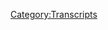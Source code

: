 {{Transcript
    | title         = [[29: April 11, 2017]]
    | caption       = [https://knowledgefight.libsyn.com/april-11-2017 Listen to this episode on Libsyn]
    | episodeNumber = [[29: April 11, 2017|29]]
    | length        = 02:06:18
}}

{{MessageBox
    | header     = Warning: Bot Generated Content
    | text       = This transcript was automatically generated by transcription software and likely contains many mistakes and misattributions. Please check the audio for definitive quotes, attribution, and context.
    | image      = N3yvass4myg91.webp
    | imagewidth = 50px
    | id         = warning
}}

{{TranscriptBlock
    | name      = Alex Jones
    | timestamp = 00:00
    | text      = Andy in Kansas, you're on the air. Thanks for holding. Well, Alex, I'm a first time caller. I'm a huge fan. I love your work.
}}

{{TranscriptBlock
    | name      = Jordan
    | timestamp = 00:07
    | text      = Hey everybody, welcome back to knowledge fight. I'm Dan. I'm Jordan. We're a couple of dudes who like to drink red wine and sit around and discuss the merry ways and prankster ish days of Alex Jones.
}}

{{TranscriptBlock
    | name      = Jordan
    | timestamp = 00:20
    | text      = He's pan now that's what we're talking about. He is a he's got goat legs and everything. He's
}}

{{TranscriptBlock
    | name      = Jordan
    | timestamp = 00:24
    | text      = gone running through the woods.
}}

{{TranscriptBlock
    | name      = Jordan
    | timestamp = 00:26
    | text      = I buy it. He is a little girl that
}}

{{TranscriptBlock
    | name      = Jordan
    | timestamp = 00:28
    | text      = would be if he was if he was just some sort of Bacchus like character. Yeah, just
}}

{{TranscriptBlock
    | name      = Jordan
    | timestamp = 00:33
    | text      = bringing all sorts of weird awkward feelings no matter where he goes. He
}}

{{TranscriptBlock
    | name      = Jordan
    | timestamp = 00:37
    | text      = does do that. But here's one thing that separates Alex Jones from pan Alex is never having fun
}}

{{TranscriptBlock
    | name      = Jordan
    | timestamp = 00:45
    | text      = that he boy that's a good question. What does Alex do for fun kills
}}

{{TranscriptBlock
    | name      = Jordan
    | timestamp = 00:49
    | text      = things
}}

{{TranscriptBlock
    | name      = Jordan
    | timestamp = 00:50
    | text      = I don't hunt. That's that's that is on brand Phil glad he's on brand fill in
}}

{{TranscriptBlock
    | name      = Jordan
    | timestamp = 00:55
    | text      = the blank with anything Americana and manly and I think that's where he lives in terms of fun. But what do you think?
}}

{{TranscriptBlock
    | name      = Jordan
    | timestamp = 01:02
    | text      = What do you think is barbecue is
}}

{{TranscriptBlock
    | name      = Jordan
    | timestamp = 01:03
    | text      = like whole Nellie?
}}

{{TranscriptBlock
    | name      = Jordan
    | timestamp = 01:04
    | text      = I bet probably get it barbecue,
}}

{{TranscriptBlock
    | name      = Jordan
    | timestamp = 01:06
    | text      = I would assume so he lives in Texas. There's a lot of good grill and opportunity down there. My dad, my parents live in Austin.
}}

{{TranscriptBlock
    | name      = Jordan
    | timestamp = 01:12
    | text      = Here's some good grilling opportunity. It's
}}

{{TranscriptBlock
    | name      = Jordan
    | timestamp = 01:14
    | text      = warm most of the year. Yep. My parents lived down there. And every time I go visit around like Thanksgiving, my dad's super excited to have smoked turkey. Out in the old smoker. He's got a meat smoker. Uh huh. I imagine Alex Jones gets into some of that business.
}}

{{TranscriptBlock
    | name      = Jordan
    | timestamp = 01:28
    | text      = I gotcha. So what's the twist on this podcast?
}}

{{TranscriptBlock
    | name      = Jordan
    | timestamp = 01:31
    | text      = I speculate a lot about Alex Jones's grilling habits.
}}

{{TranscriptBlock
    | name      = Jordan
    | timestamp = 01:34
    | text      = And I don't know anything about grilling habits at all.
}}

{{TranscriptBlock
    | name      = Jordan
    | timestamp = 01:38
    | text      = The real twist is I listen to Alex Jones every day and you don't I do not. So today, Jordan, we're going to be going over something that happened on the April 11, the Tuesday episode this week of the Alex Jones Show. Okay, now I want to give a little bit of context. This is fortune smiling upon me. Oh, all right. This whole week? Uh huh. The last couple of days Sunday through Tuesday, have been essentially, Alex talking about Syria being a false flag. Right, insisting that every piece of evidence backs him up. He talks about how like even Putin said it's a false flag. Oh, great. Oh, great. Cool. I buy it. Yeah, great source.
}}

{{TranscriptBlock
    | name      = Jordan
    | timestamp = 02:24
    | text      = So far, he's been very trustworthy. across the spectrum. Of
}}

{{TranscriptBlock
    | name      = Jordan
    | timestamp = 02:27
    | text      = course, there's an interview with Ron Paul, that was on RT, where he says was a false flag like
}}

{{TranscriptBlock
    | name      = Jordan
    | timestamp = 02:34
    | text      = Ron Paul was on RT, saying Syria was a false flag RP on our team. All right. Well, actually, now I'm back on Ron Paul's side. You know, I left the libertarian for a while now I'm back. Now I'm back because
}}

{{TranscriptBlock
    | name      = Jordan
    | timestamp = 02:47
    | text      = like there's a 0% chance this was Assad. Right, whatever.
}}

{{TranscriptBlock
    | name      = Jordan
    | timestamp = 02:51
    | text      = That. I mean, there's not a 0% chance. There's not 100% chance. So either No,
}}

{{TranscriptBlock
    | name      = Jordan
    | timestamp = 02:57
    | text      = much like you can't tell without DNA testing of a duck is a duck. There's not there's going to never be certain things
}}

{{TranscriptBlock
    | name      = Jordan
    | timestamp = 03:02
    | text      = in life. Yeah. And believe me, one of the ways to learn is not DNA testing. No, no, no.
}}

{{TranscriptBlock
    | name      = Jordan
    | timestamp = 03:06
    | text      = Also, he has an interview that he plays. And he didn't conduct this interview was on the BBC with a former ambassador to Syria. His name was Peter Ford. Right. And he's talking about how
}}

{{TranscriptBlock
    | name      = Jordan
    | timestamp = 03:19
    | text      = that's an Americana name. Of course, he's British. Yeah. But that's why Alex Jones is cool with putting them on a show.
}}

{{TranscriptBlock
    | name      = Jordan
    | timestamp = 03:25
    | text      = Yeah, he's the well, actually the real reason he's okay with it is because what the fuck he says, but he is a former UK Ambassador to Syria. He ended his tour of duty or whatever, in 2006. And he is basically saying that because Trump has bombed them after a gas attack, it gives any ISIS members they're a really good motivation to fake another one. If they want to lure us into war, right? He says that that's what the interviewer says. Alex Jones insists that this is proof that the gas attack that has happened is a false flag. And that this guy, this Ambassador to Syria is even saying it, which isn't technically true. It's sort of implied, but he doesn't actually say that. Okay, further, I did a little looking into this ambassador's past. And he has been roundly criticized by tons of organizations for being pro Assad. Really, he is very partial. He
}}

{{TranscriptBlock
    | name      = Jordan
    | timestamp = 04:24
    | text      = may be searching for any possible explanation that doesn't implicate his boy. Yeah. Side. Yeah.
}}

{{TranscriptBlock
    | name      = Jordan
    | timestamp = 04:29
    | text      = He's, he's done some, like appearances at lectures and stuff. And
}}

{{TranscriptBlock
    | name      = Jordan
    | timestamp = 04:36
    | text      = but at the same time, you know, that is that is a technically true thing that he said, wherein if I were the leader of ISIS, which I am not, thank you. I would, I would say if we could if we could swing that false flag on our own then yeah, we got a good shot at the holy war we've been searching
}}

{{TranscriptBlock
    | name      = Jordan
    | timestamp = 04:57
    | text      = for exactly. And I mean that that line logic does make sense. Yeah.
}}

{{TranscriptBlock
    | name      = Jordan
    | timestamp = 05:01
    | text      = So basically what we're saying is Ford is giving them
}}

{{TranscriptBlock
    | name      = Jordan
    | timestamp = 05:05
    | text      = the plan. I'm sure they've thought of that already, but it doesn't track. That means that the attack itself was a false flag because Mossad has a horrible record of attacking his own people and using unconventional. Well,
}}

{{TranscriptBlock
    | name      = Jordan
    | timestamp = 05:17
    | text      = you could say horrible record. You could also say he has one of the best records ever, certainly, in that he's really good at it.
}}

{{TranscriptBlock
    | name      = Jordan
    | timestamp = 05:27
    | text      = So Alex has been making this argument. Across the board. Yeah. And he's doing it in order to try and defend Trump. Right? He's saying that Trump is like, he knows this. He's just doing this as a show of strength. We kind of went over that a little bit on the last episode. Yeah, the thing that's interesting is he's been twisting it. And he's been blaming everybody. So it started with Kushner. Right, who as we know, Steve Bannon has called a globalist and UK
}}

{{TranscriptBlock
    | name      = Jordan
    | timestamp = 05:53
    | text      = HE is a cock whether or not he's a globalist is yet to be seen. But cuck I think we can all
}}

{{TranscriptBlock
    | name      = Jordan
    | timestamp = 05:59
    | text      = agree. So he's like, it's Kushner. It's Jared Kushner, he dragged him there. Well,
}}

{{TranscriptBlock
    | name      = Jordan
    | timestamp = 06:03
    | text      = that's what we call him from now.
}}

{{TranscriptBlock
    | name      = Jordan
    | timestamp = 06:04
    | text      = You can go so Kuchner is like.
}}

{{TranscriptBlock
    | name      = Jordan
    | timestamp = 06:08
    | text      = Now, that's my favorite thing.
}}

{{TranscriptBlock
    | name      = Jordan
    | timestamp = 06:09
    | text      = He's a secret Democrat, all this stuff. And he's like, okay, he's a neocon, globalist, whatever. Then Alex switches and he's like, you know, it was Ivanka. He blames All right. Well, that's fun. And now on Tuesdays,
}}

{{TranscriptBlock
    | name      = Jordan
    | timestamp = 06:22
    | text      = so Ivanka is Kuchner in Kuchner at this point. Yeah, that's what we're doing now. I gotcha.
}}

{{TranscriptBlock
    | name      = Jordan
    | timestamp = 06:28
    | text      = That's, that doesn't stick for very long. No. So now on today's show, because we're recording this on Tuesday. Alex is like it's Tillerson.
}}

{{TranscriptBlock
    | name      = Jordan
    | timestamp = 06:36
    | text      = Yes. Excellent. So everyone's getting the blame everyone, but Trump, everyone. So the buck stops everywhere. But Trump?
}}

{{TranscriptBlock
    | name      = Jordan
    | timestamp = 06:45
    | text      = Yes. And catch to be fair, Tillerson makes sense. He's an Exxon CEO. And oil is very heavily involved in Syria. There's a pipeline issue that is very real.
}}

{{TranscriptBlock
    | name      = Jordan
    | timestamp = 06:56
    | text      = Well, also, he's a billionaire, and he has no feelings or thoughts or emotions. So he's just evil, just pure capitalism personified, seems
}}

{{TranscriptBlock
    | name      = Jordan
    | timestamp = 07:04
    | text      = fully uninterested in staffing the state he hates being the Secretary of State, but he doesn't want any deputies either apparent,
}}

{{TranscriptBlock
    | name      = Jordan
    | timestamp = 07:11
    | text      = which seems so odd. If you don't want to do the job. Just get other people to do it for you. You're a billionaire. That's your entire life. Well,
}}

{{TranscriptBlock
    | name      = Jordan
    | timestamp = 07:19
    | text      = actually, Mike Cernovich has an interesting theory about that. Excellent. Mike Cernovich was on last week or so. And he was breaking a big scoop. And that is that the pedophile army Oh, the globalist elite pedophile army have compromised the people who give out security clearances. So the reason that all of the jobs in the government aren't staffed. It isn't because Trump hasn't nominated anybody for those positions, which he hasn't. He has not it's because whenever he does try and nominate somebody, these globalist pedophile elite controlled security clearance people are like, no, no, no, no, you're a patriot. Get out of here.
}}

{{TranscriptBlock
    | name      = Jordan
    | timestamp = 08:00
    | text      = That is maybe the dumbest conspiracy theory.
}}

{{TranscriptBlock
    | name      = Jordan
    | timestamp = 08:04
    | text      = I've heard. Yeah, it's wild.
}}

{{TranscriptBlock
    | name      = Jordan
    | timestamp = 08:05
    | text      = That one is out there.
}}

{{TranscriptBlock
    | name      = Jordan
    | timestamp = 08:06
    | text      = So anyway, all this shits been going on. I don't want to I don't want to talk about it. Like I said on the last episode, I didn't want to cover it. What we were going to cover today was the today on the on the Tuesday show, April 11. Alex Jones had Michael Savage back on Oh boy. And Michael Savage, I think is starting to smell the roses. Okay,
}}

{{TranscriptBlock
    | name      = Jordan
    | timestamp = 08:27
    | text      = so he's starting to bail on Trump.
}}

{{TranscriptBlock
    | name      = Jordan
    | timestamp = 08:29
    | text      = Not so much. But he's starting to realize, oh, fuck, we got screwed. He's laying the groundwork. He's definitely starting to be like, I trust Trump. But I, he's, he's going to fuck us. He's getting into the World War. Basically, and I don't understand how you don't didn't see this coming. First of all, they go hard on Tillerson, and they're like, he's, he's, you know, he's an oil CEO. Of course, he's interested in this pipeline.
}}

{{TranscriptBlock
    | name      = Jordan
    | timestamp = 08:56
    | text      = Yeah. You know, which is a reasonable thought,
}}

{{TranscriptBlock
    | name      = Jordan
    | timestamp = 08:58
    | text      = you know, that we all knew this when he was nominee. Yeah, they're screaming about how he's connected to Goldman Sachs and all this shit he
}}

{{TranscriptBlock
    | name      = Jordan
    | timestamp = 09:08
    | text      = is. And Goldman Sachs runs most of his cabinet at this
}}

{{TranscriptBlock
    | name      = Jordan
    | timestamp = 09:13
    | text      = point. The whole time, Alex, like since the election wants Trump started nominating people. Because like, yeah, he's getting Goldman Sachs people in, but these people all have a history of fighting the globalist Yeah. All right. You're just making shit
}}

{{TranscriptBlock
    | name      = Jordan
    | timestamp = 09:24
    | text      = up? Yeah. Just that's what the right wing has been doing. They are they got defeated by Fox News. Yeah, like they Fox News. They were like, Oh, this is our propaganda wing. We can tell other people and then it got out of their control. And now everybody believes the dumb shit that they were selling people before. They didn't realize that oh, right. Right. We were like, Yeah, they've forgotten that part. They just got swept up in it. They're like, look at how much fun this is to hate black people. Especially when one's the president and then all of a sudden it got out of control. And now they're like, Yeah, we know that truck. Oh no, no,
}}

{{TranscriptBlock
    | name      = Jordan
    | timestamp = 10:02
    | text      = we're coming for like, real weird. Alright, hangover.
}}

{{TranscriptBlock
    | name      = Jordan
    | timestamp = 10:06
    | text      = Oh man.
}}

{{TranscriptBlock
    | name      = Jordan
    | timestamp = 10:07
    | text      = It's not gonna be fun for anybody.
}}

{{TranscriptBlock
    | name      = Jordan
    | timestamp = 10:09
    | text      = Oh, you are so optimistic and saying there will be people there will be anybody. Yeah, the hangover will be eternal slumber.
}}

{{TranscriptBlock
    | name      = Jordan
    | timestamp = 10:18
    | text      = I was fascinated by this Michael Savage interview. And that was what we were going to cover. And I regret not pulling one clip from it. You didn't pull any I didn't pull any. Because what happened right after the Michael Savage interview? This was like the gods smiling down on me. Like I was like, I don't want to cover this stuff. I know. We're 10 minutes into the episode now. And we've been talking about what he's been talking about. But I don't want to do a whole episode talking about this. This war shit, because it's so wack. You just don't care. And I don't want to talk about it. We've got to record this episode. It's
}}

{{TranscriptBlock
    | name      = Jordan
    | timestamp = 10:49
    | text      = like crack war is wack. Yeah,
}}

{{TranscriptBlock
    | name      = Jordan
    | timestamp = 10:52
    | text      = I was like, please just give me something. And you know, like, Jesus, Alex Jones works in mysterious ways.
}}

{{TranscriptBlock
    | name      = Jordan
    | timestamp = 11:00
    | text      = You are building this up crazy fire.
}}

{{TranscriptBlock
    | name      = Jordan
    | timestamp = 11:02
    | text      = You know what it is worth? Okay, this is going to be I want to say this. He's sober. Okay. All right. And it's one of the crazy so we're
}}

{{TranscriptBlock
    | name      = Jordan
    | timestamp = 11:12
    | text      = getting we're getting full power. Alex Jones full force AJ Yes. But he is suffering in some hard crazy. He
}}

{{TranscriptBlock
    | name      = Jordan
    | timestamp = 11:18
    | text      = still has some of his drunk characteristics. But you can tell that he's not drunk. But like when I when I brought up the I regret not pulling one clip. From the Michael Savage interview. There was a point where Alex is like they've taken Trump's phone away from him.
}}

{{TranscriptBlock
    | name      = Jordan
    | timestamp = 11:35
    | text      = Thank God, Oh,
}}

{{TranscriptBlock
    | name      = Jordan
    | timestamp = 11:36
    | text      = my God. Like what? They've taken this phone.
}}

{{TranscriptBlock
    | name      = Jordan
    | timestamp = 11:38
    | text      = They've taken his phone. Exactly. And who will tweet at us at six in the morning?
}}

{{TranscriptBlock
    | name      = Jordan
    | timestamp = 11:42
    | text      = Then Alex is like, Yeah, whenever you call him now he's like, No, we got his cell phone. And that's how we always talk. Now you call him in the previous is there
}}

{{TranscriptBlock
    | name      = Jordan
    | timestamp = 11:55
    | text      = so that does that does confirm our theory that Alex Jones has Trump's phone number
}}

{{TranscriptBlock
    | name      = Jordan
    | timestamp = 12:00
    | text      = he's probably making you think So the premise that the president's chief of staff is holding his phone hostage? Answering his calls for him on his personal cell phone seems absurd to me. But then again, are you
}}

{{TranscriptBlock
    | name      = Jordan
    | timestamp = 12:14
    | text      = shitting me? It's the most reasonable response to anything that's been going on,
}}

{{TranscriptBlock
    | name      = Jordan
    | timestamp = 12:19
    | text      = but nothing that's happened is reasonable. So why start now? Exactly.
}}

{{TranscriptBlock
    | name      = Jordan
    | timestamp = 12:23
    | text      = Well, that's a good that's a good point. I forgot. I forgot we're already we're already past that. No, if you were,
}}

{{TranscriptBlock
    | name      = Jordan
    | timestamp = 12:29
    | text      = if any definition of rearranging deck chairs on the Titanic. Yeah, that is like Let's have someone else answer his fucking phone. Yeah,
}}

{{TranscriptBlock
    | name      = Jordan
    | timestamp = 12:36
    | text      = but I mean, as long as he's not tweeting, the administration is doing better.
}}

{{TranscriptBlock
    | name      = Jordan
    | timestamp = 12:41
    | text      = All right, homeboys crazy. What do we do? I don't know. Give him his phone. Give them a secretary. What? No.
}}

{{TranscriptBlock
    | name      = Jordan
    | timestamp = 12:47
    | text      = Oh, he's got plenty of secretaries. But I think I look it is how old they are. And what gender
}}

{{TranscriptBlock
    | name      = Jordan
    | timestamp = 12:53
    | text      = young trans listen, I sorry, but look. Okay, so I want to I'm working on Eddie Murphy. All right. All right. I regret not pulling that clip. Because it's really funny that Alex is like, I got to talk to Priebus now. That's fucking hilarious.
}}

{{TranscriptBlock
    | name      = Jordan
    | timestamp = 13:14
    | text      = But like a little whiny child, but thank
}}

{{TranscriptBlock
    | name      = Jordan
    | timestamp = 13:17
    | text      = God this happened all right. He came back from break he leaves Dr. Savage Michael Savage interviews done. Savage is mad.
}}

{{TranscriptBlock
    | name      = Jordan
    | timestamp = 13:29
    | text      = He's furious. Alex Jones is mad. Everybody's mad.
}}

{{TranscriptBlock
    | name      = Jordan
    | timestamp = 13:33
    | text      = So Alex comes back from break and I apologize also that I don't have an out of context drop for this episode. But quite frankly, all of this isn't out of context. Okay, I have cut this up into about one minute segments to it's more digestible. But I want to make this clear. I have not cut a single fucking word from this 13 minutes. I have not changed any context. I have not edited anything so
}}

{{TranscriptBlock
    | name      = Jordan
    | timestamp = 13:59
    | text      = it's one solid 13 minutes Yep. That you have chopped into one minute chunks. Yes,
}}

{{TranscriptBlock
    | name      = Jordan
    | timestamp = 14:03
    | text      = absolutely. All right. And here's how it starts. And believe me it doesn't stay on this topic for long.
}}

{{TranscriptBlock
    | name      = Alex Jones
    | timestamp = 14:09
    | text      = They call me anti semitic. Whenever I talk about George Soros being a Nazi collaborator What a crazy is Hamish Trump clips what I say in the article like I did something wrong somebody's George Soros I mean it's I'm not against Israel. It's like I think they have authority because of the New York Times The Washington Post or the foreword or Vanity Fair because their mainstream media that they just shake it. It is. I learned a long time ago with bullies they sit there and punch me in the face and think I was gonna fall over. Like fall over like you didn't follow her. I was like, No, you're gonna follow. prove this. I wish well on everybody, whether they're in Israel or Iran or Japan or Venezuela. When I see somebody fallen down, and somebody's not doing well, I don't feel good. Nope. I have a soft side that tends to get me then to shell out my own personal freedom. Try to save somebody. That sounds like you learned you can't save a drowning person.
}}

{{TranscriptBlock
    | name      = Jordan
    | timestamp = 15:08
    | text      = can't save a drowning person. Nope, not possible. Also,
}}

{{TranscriptBlock
    | name      = Jordan
    | timestamp = 15:11
    | text      = you know how nobody's ever saved a drowning person before? Never never
}}

{{TranscriptBlock
    | name      = Jordan
    | timestamp = 15:15
    | text      = know why there are no lifeguards. Yeah, that's a that's like a vestigial position. It doesn't exist anymore. Like Miller, Wade Miller's Miller's totally still exists. Yeah, who cares? It seems like an old timey job. Right, so the clip starts. People say I'm anti semitic.
}}

{{TranscriptBlock
    | name      = Jordan
    | timestamp = 15:31
    | text      = I love the rhythm there too. It's it started out like a like a song. Like, people say I'm anti semitic. When I say George Soros helped murder the
}}

{{TranscriptBlock
    | name      = Jordan
    | timestamp = 15:41
    | text      = joke because I lie about him.
}}

{{TranscriptBlock
    | name      = Jordan
    | timestamp = 15:45
    | text      = People say I'm anti semitic because I singled him out for his Judaism
}}

{{TranscriptBlock
    | name      = Jordan
    | timestamp = 15:49
    | text      = because I maligned the Jews. Alex, what the fuck are you talking about? Like you? It's, anyway, the more important thing is you were air guitaring. And it was fantastic. This is the second instance on the show that he like right before he talks about people calling him anti semitic. He was karaoking along with his song.
}}

{{TranscriptBlock
    | name      = Jordan
    | timestamp = 16:13
    | text      = He was late. It was on the show. Yes. Hey, he thought he was eight. He knew the show was on. I think he wasn't it wasn't like they were this is what he does. Every time they go to break is just him karaoke.
}}

{{TranscriptBlock
    | name      = Jordan
    | timestamp = 16:25
    | text      = They've gotten to elaborate studio. There's an On Air sign. I mean, he had to have known. He's just singing along with this song. It is awesome.
}}

{{TranscriptBlock
    | name      = Jordan
    | timestamp = 16:32
    | text      = I do not count anything along the lines of he had to have known. There is no he had to have known a fair world. That's a fair point. Alex Jones may not never know anything.
}}

{{TranscriptBlock
    | name      = Jordan
    | timestamp = 16:42
    | text      = I am so furious, because I was watching the episode live. And he started saying I'm like, I can't wait to cut this clip. I can't wait to get this and then I go back to the rebroadcast. They cut it out. So I don't have I don't have a copy of it. In the rebroadcast. They edited out his karaoke. So he karaoke this song. Earlier in the show he karaoke Amarillo by morning by George strained they took them both out. He's like, they come back from break earlier in the show. And it's Amarillo by morning. Yeah, by the way, is a banger. Yeah, it's a great song. Yes. So he starts his like, Amarillo by morning. And then it cuts. And you can tell it cuts because the song jumps. And he's like, My daughter loves that song. You know, and she's just like, why is this man doesn't have a dime. And he's like, Honey, it's a story, the song but it's a story about a bull rider.
}}

{{TranscriptBlock
    | name      = Alex Jones
    | timestamp = 17:34
    | text      = All right.
}}

{{TranscriptBlock
    | name      = Jordan
    | timestamp = 17:38
    | text      = I'm legitimately furious that I don't have audio of that. And if we could get this show to take off and I don't have to have a job, I can just get it live. To donate to the Patreon because I want audio that we can play of Alex Jones karaoke, and
}}

{{TranscriptBlock
    | name      = Jordan
    | timestamp = 17:52
    | text      = that is pretty much the Holy Grail. Yeah, that's why they cut it out, of course, is because they didn't want people grabbing that and putting it elsewhere. 100% Because that because what if a show like ours existed, they have outsmarted us this time. Yeah, maybe we'll get you next time in full was. So
}}

{{TranscriptBlock
    | name      = Jordan
    | timestamp = 18:11
    | text      = you are anti semitic for talking so much shit on very specific Jews and lying about them, especially in relation to their Judaism. You can save someone who's drowning. And now again, I didn't edit anything. This is exactly where the next thought is.
}}

{{TranscriptBlock
    | name      = Alex Jones
    | timestamp = 18:25
    | text      = What she learned you can't save a drowning person. If they're trying to claw you under and push it down. Basil kid, we had a German Shepherd who was a great dog named Nunc got hit by a car.
}}

{{TranscriptBlock
    | name      = Jordan
    | timestamp = 18:36
    | text      = God, where's this couldn't take that
}}

{{TranscriptBlock
    | name      = Alex Jones
    | timestamp = 18:39
    | text      = dog to the lake. In fact, you couldn't take him to a friend's house with a swimming pool. Because the dog was in the house. It busts down the screen door to get to you have a claw you think and you are grounding. Kind of the reverse of someone trying to push you under when you save them. It was the other way around. And look, none of us are perfect. None of us have all the answers but I just want prosperity. To see a future for humanity.
}}

{{TranscriptBlock
    | name      = Jordan
    | timestamp = 19:13
    | text      = save a drowning person metaphorically, they're gonna talk about
}}

{{TranscriptBlock
    | name      = Jordan
    | timestamp = 19:17
    | text      = No, the dog who wouldn't let you drown, which is the reverse who is who's some sort of dog superhero.
}}

{{TranscriptBlock
    | name      = Jordan
    | timestamp = 19:24
    | text      = It's as if he has an inverse ability to use metaphor. Like he's like, Okay, I'm trying to make a simile here. Let me go with the exact opposite of what I'm talking about. And then after he tells the story about the dog who doesn't relate to his point, he's like, listen, I just want prosperity.
}}

{{TranscriptBlock
    | name      = Jordan
    | timestamp = 19:41
    | text      = What is he talking about?
}}

{{TranscriptBlock
    | name      = Jordan
    | timestamp = 19:42
    | text      = These thoughts don't track ah knows all over the map. Well,
}}

{{TranscriptBlock
    | name      = Jordan
    | timestamp = 19:48
    | text      = but that is that is the proof that he is at the very least subconsciously being shaken. Oh, he's not ready for Trump to go away. He's not ready for re he's not ready for Trump to not be
}}

{{TranscriptBlock
    | name      = Jordan
    | timestamp = 20:00
    | text      = This man, he's not ready for people to actually pay attention. Yeah, he's in an abusive relationship with Himself. Yeah, but Well, the administration and everything holy shit,
}}

{{TranscriptBlock
    | name      = Jordan
    | timestamp = 20:10
    | text      = I mean, just keeps going back to Trump like, oh Trump, if you got to know him, he'd be a really nice guy. Then Trump bomb Syria.
}}

{{TranscriptBlock
    | name      = Jordan
    | timestamp = 20:17
    | text      = This 13 minute clip is evidence that he can't handle doing his own show anymore. And that's why he's been having so many goddamn guests on lately. He's having Roger Stone on almost every day. He's having Mike Cernovich on all the time. He's having Jerome Corsi show up a whole bunch. Uh huh. Savage has been on twice in the last two weeks or so. That's a big gift for that world for that world of crazy Wingdings.
}}

{{TranscriptBlock
    | name      = Jordan
    | timestamp = 20:42
    | text      = So,
}}

{{TranscriptBlock
    | name      = Jordan
    | timestamp = 20:43
    | text      = he's not he's like taken out okay. He's been taking tons of calls this week to wow which has been making me really want to call him and I might Oh, you've got to I might start falling. Call it. Like Alex, you okay, bro. Okay, but I want to make this public statement to Alex Jones is fucking stupid as shit. Yes. Compared to his callers. He is a goddamn genius. These callers are fucking so stupid. Okay, with one exception. One lady called in the other day and was like, Hey, I supported Trump. I you know, I didn't I never voted before. I thought this was gonna be a big change. And we're all being fucking played. Why don't you get that? Why don't you wonder what now so
}}

{{TranscriptBlock
    | name      = Jordan
    | timestamp = 21:29
    | text      = this lady a became a hero. Alex
}}

{{TranscriptBlock
    | name      = Jordan
    | timestamp = 21:32
    | text      = immediately. Get out. Yeah. And he asked her like, why do you feel this way? And she brings up the idea of this pipeline through Syria that you know, you want to get to Iran. So Russia can get the oil and what have you. Yeah, and and she's like, why haven't you covered that? All you do is talk about all this other stuff. Or you talk about false flags and all this shit. Why don't you talk about that pipeline? And Alex Jones is like Man, we have covered it and then scramble to find any fucking
}}

{{TranscriptBlock
    | name      = Jordan
    | timestamp = 22:04
    | text      = Governor any anything. Just a little clip. And if anything
}}

{{TranscriptBlock
    | name      = Jordan
    | timestamp = 22:07
    | text      = flimsy is evidence that he has covered up then he's like, Hey, why do we got to in fight there? I have covered it. And I was like, Oh, I love this lady. Yeah, this lady. She was a Trump supporter. Which I don't like so much. Nope. But you gotta hurts But ma'am, I am into it. I enjoy it. So anyway, yeah, he
}}

{{TranscriptBlock
    | name      = Jordan
    | timestamp = 22:22
    | text      = doesn't like being fucked metaphor. Metaphorically. Yeah, well, everybody likes a little metaphysical
}}

{{TranscriptBlock
    | name      = Jordan
    | timestamp = 22:29
    | text      = metaphysical handjob so this this goes on. Let's see what else he wants to talk about.
}}

{{TranscriptBlock
    | name      = Alex Jones
    | timestamp = 22:35
    | text      = And I see CNN going oh, look at the all rights all upset. Trump's starting all these wars. Yep. Yeah. How dare you not be for wars and I'm just like you people have no soul. Your corporate shills. Fox News is like the World War Three channel right now. Oh no. At least China and North Korea threatened people chariot and start this war didn't do jack diddly squat except be a place where Jews Christians and all sects of Muslims could live in peace and women went to college and can be doctors and he is talking about Iran and the eight talked all the ambassadors CIA people that have been there they tell me after Jordan is the best place in the Middle East other than Israel. We're having some basic freedom
}}

{{TranscriptBlock
    | name      = Jordan
    | timestamp = 23:24
    | text      = Yeah, but the bulls never recovered after Jordan. I mean, we got rose but then rose went down it's just we're just never recovered, keeps
}}

{{TranscriptBlock
    | name      = Jordan
    | timestamp = 23:32
    | text      = breaking his knees and allegedly sexually assaulting people. Oh, man. Rough. I look I don't want to I don't want to say that Syria didn't at one point be it wasn't a wonderful place to live. It wasn't but Syria is not innocent. No, Assad has done some horrible shit.
}}

{{TranscriptBlock
    | name      = Jordan
    | timestamp = 23:48
    | text      = Like to the point where you say you know Assad's almost killed as many Syrians as we have like that kind of that kind of level of monster. I mean, it's what what the fuck? He was so close he was so close because we agreed with him at the beginning Why at the beginning of that clip he was like Fox News is the World War Three I'm looking at knowledge fight going oh, we've got two things we agree with him on maybe raise that up to three and then he just goes straight to straight to fucking cereal used to be a good place now I should
}}

{{TranscriptBlock
    | name      = Jordan
    | timestamp = 24:23
    | text      = change that number of things. We agree with him to on the website two days since we've agreed Yeah,
}}

{{TranscriptBlock
    | name      = Jordan
    | timestamp = 24:29
    | text      = that's way better. You're right.
}}

{{TranscriptBlock
    | name      = Jordan
    | timestamp = 24:32
    | text      = But you're correct. But like I completely lost my thought. I don't know. That's the first time in 30 episodes I've just completely lost a thought
}}

{{TranscriptBlock
    | name      = Jordan
    | timestamp = 24:41
    | text      = oh, he's he's clearly talking about Iran in the 80s i Four before we regime change in Iran. Oh, here's what it was they were a lovely liberal perfect place all Alex does
}}

{{TranscriptBlock
    | name      = Jordan
    | timestamp = 24:53
    | text      = is talk about nuclear war breaking out with North Korea and the chai calms yeah and shit like that him acute Using Fox News of being World War Three channel who boy who boy pop Cadillacs on there my friend. Yeah that's insane
}}

{{TranscriptBlock
    | name      = Unknown Speaker
    | timestamp = 25:09
    | text      = yeah but
}}

{{TranscriptBlock
    | name      = Jordan
    | timestamp = 25:09
    | text      = they're doing it wrong yeah that's what Alex Jones's main point no you guys sound like you want to attack you we have to pretend that they attacked us first we got a false flag
}}

{{TranscriptBlock
    | name      = Jordan
    | timestamp = 25:19
    | text      = and we they're not like pretending that they have fake sources that are really high level. Yeah, he keeps also well,
}}

{{TranscriptBlock
    | name      = Jordan
    | timestamp = 25:25
    | text      = they just have sources who are really high level telling them fake things. Yeah. It's just it's just a mash up of different words when we get into the right wing areas. Yeah, just mix and match. It's a it's a Yeah,
}}

{{TranscriptBlock
    | name      = Jordan
    | timestamp = 25:38
    | text      = lately, Alex has been being like, I got this woman inside the White House source. About as high up as you can go previous. No, it's fucking Phantom. previously answered his phone,
}}

{{TranscriptBlock
    | name      = Jordan
    | timestamp = 25:48
    | text      = though. Oh, he could have been gabbing with pre cut it. And look, I'm telling you on this one. I think that is exactly how when he hates Priebus. Well, yeah, that's why he's really mad that prevous is answering the phone
}}

{{TranscriptBlock
    | name      = Jordan
    | timestamp = 26:01
    | text      = and giving him information. I always leak is Priebus
}}

{{TranscriptBlock
    | name      = Jordan
    | timestamp = 26:05
    | text      = just the fact that Priebus is talking to him tells him everything he needs to know. Yeah, I guess so. reverse engineered it.
}}

{{TranscriptBlock
    | name      = Jordan
    | timestamp = 26:12
    | text      = I talked to a high level White House employee the other day just because Priebus answered the phone. Exactly. All right, that counts, right, whatever. So he goes on.
}}

{{TranscriptBlock
    | name      = Alex Jones
    | timestamp = 26:24
    | text      = People want to bash Israel all day, just way Israel like our way other countries and I go for 100 pounds, okay. Israel is just a tiny piece of land. And Saudi Arabia has more wealth than any other country probably for their elite. Not per capita wealth for their their late per capita wealth be like South Korea, overall wealth be something like Switzerland, per capita wealth, states after that Korea for wealth of elites, I mean, Saudi Arabia has, like 30,000 princes or something I wonder calls the moment. And the average one is like $5 million a year, the big ones get billions a year. Hundreds of princes get billions a year. Oh, your apprentice years, billions dollars. They've got whole cities, one for whatever reason we don't know that are air conditioned.
}}

{{TranscriptBlock
    | name      = Jordan
    | timestamp = 27:17
    | text      = whole cities that are air conditioned
}}

{{TranscriptBlock
    | name      = Alex Jones
    | timestamp = 27:19
    | text      = plastic tents that are like three bedroom houses. They can house millions of people. And they don't take one refugee. And then they sit there and they lecture Israel, how they should take quote, Palestinians, and that just means Arabs getting out of their countries and going to Israel who Oh,
}}

{{TranscriptBlock
    | name      = Jordan
    | timestamp = 27:33
    | text      = really, really doesn't understand the whole Israeli Palestine thing. It's not take Palestinian refugees, it's you're killing Palestinians, but he's stealing their land.
}}

{{TranscriptBlock
    | name      = Jordan
    | timestamp = 27:47
    | text      = In this instance, he's no, you're you're even misunderstanding the bullshit that he's saying. Yeah, that's pretty saying that Saudi Arabia is refuses to take a single refugee, particularly the Syrian refugees, right, and the Syrians are going to Israel, they're like saying, You got to Israel, you got to take them. And then once the Syrians get there, because they're Arabic, now they're Palestinians. Oh, that's what he say, Oh, that makes sense, then, but I also want to say this,
}}

{{TranscriptBlock
    | name      = Jordan
    | timestamp = 28:13
    | text      = and I'm gonna, that's what he's saying. Basically, I was giving him far too much credit. Because that makes zero sense.
}}

{{TranscriptBlock
    | name      = Jordan
    | timestamp = 28:22
    | text      = Saudi Foreign Ministry officials claimed that the nation has received nearly 2.5 million Syrian since 2011. However, the BBC reports that Saudi Arabia has led in 500,000 Syrian refugees since 2011, while Arab News reported that Saudi Arabia was already home to 500,000 Syrians, so
}}

{{TranscriptBlock
    | name      = Jordan
    | timestamp = 28:40
    | text      = Okay, so what's what's the so we're saying that Saudi Arabia is lying about taking in 500,000 refugees because they were already fine. Well, that's
}}

{{TranscriptBlock
    | name      = Jordan
    | timestamp = 28:50
    | text      = an addition.
}}

{{TranscriptBlock
    | name      = Jordan
    | timestamp = 28:51
    | text      = That's an addition. Yes.
}}

{{TranscriptBlock
    | name      = Jordan
    | timestamp = 28:53
    | text      = Wow. million 500 million, or 500,000 is the low end estimate that people are giving right, whereas Saudi Arabia itself says it's 2.5 million.
}}

{{TranscriptBlock
    | name      = Jordan
    | timestamp = 29:02
    | text      = So it's somewhere between let's let's call it in between,
}}

{{TranscriptBlock
    | name      = Jordan
    | timestamp = 29:05
    | text      = I'll tell you what, it's not it's not zero.
}}

{{TranscriptBlock
    | name      = Jordan
    | timestamp = 29:07
    | text      = Yeah. It's definitely not zero because it's a million times more than the number we've taken in.
}}

{{TranscriptBlock
    | name      = Jordan
    | timestamp = 29:13
    | text      = Well, we've Well, I mean, since a couple of months ago, we were taking in quite a few before. Not really we're taking some we were taken in very few should have taken in more but should totally have taken in more but before old man Trump got involved old man Trump for old man Trump got in the house we were taken in some agreed we should take in more but be that as it may, Alex's whole narrative is busted. They're thick. No, they don't dumb they don't take in any but now. Fuckin billions of princes getting billions of dollars. Condition cities do
}}

{{TranscriptBlock
    | name      = Jordan
    | timestamp = 29:49
    | text      = not understand money or science or what a tent a tent. Did he say? Like they have three big air conditioned tents city temps that have ours millions of people's
}}

{{TranscriptBlock
    | name      = Jordan
    | timestamp = 30:01
    | text      = he's talking about like refugee camps that allegedly are empty. And this is something I haven't researched but I don't think is true. I can't speak to this, but he likes to make the claim that like Saudi Arabia has these giant refugee camps that are air conditioned. And just for giggles, they don't let anyone live in them.
}}

{{TranscriptBlock
    | name      = Jordan
    | timestamp = 30:20
    | text      = That is pretty funny.
}}

{{TranscriptBlock
    | name      = Jordan
    | timestamp = 30:22
    | text      = That's a great prank.
}}

{{TranscriptBlock
    | name      = Jordan
    | timestamp = 30:23
    | text      = That is a pretty funny prank.
}}

{{TranscriptBlock
    | name      = Jordan
    | timestamp = 30:24
    | text      = Yeah, Johnny Knoxville sitting there. Like I should have thought of that. Yeah.
}}

{{TranscriptBlock
    | name      = Jordan
    | timestamp = 30:28
    | text      = He just doesn't have the seed money for it. Oh, that's true. As far as really gotta raise a lot of money they would need a Saudi prince to find one of those 300 Exactly.
}}

{{TranscriptBlock
    | name      = Jordan
    | timestamp = 30:38
    | text      = I think he's thinking of the Spartans. 300 For
}}

{{TranscriptBlock
    | name      = Jordan
    | timestamp = 30:41
    | text      = instance, get billions of dollars a
}}

{{TranscriptBlock
    | name      = Jordan
    | timestamp = 30:44
    | text      = year some of them get billions some million most of them give me
}}

{{TranscriptBlock
    | name      = Jordan
    | timestamp = 30:47
    | text      = and I love his I love his quote. You just get billions of dollars because you're because you're what Saudi prince and then moving on and that was it.
}}

{{TranscriptBlock
    | name      = Jordan
    | timestamp = 30:58
    | text      = Well, I mean, I mean, Trump's kids got millions of dollars just for being no
}}

{{TranscriptBlock
    | name      = Jordan
    | timestamp = 31:02
    | text      = talk a fake news just for being vague knows what are they are they just some sort of royalty that they're because their parents are wealthy with power, they going to be wealthy with power to I mean, that's, we should get rid of the estate tax. But again,
}}

{{TranscriptBlock
    | name      = Jordan
    | timestamp = 31:18
    | text      = like let's let's just try and keep track of what he's talking about and how this all fits. Like from clip to clip, it's gonna be very was
}}

{{TranscriptBlock
    | name      = Jordan
    | timestamp = 31:28
    | text      = there a narrative arc to this? There's not but it's so far I've seen very little even clause to clause we're dealing with completely different sub,
}}

{{TranscriptBlock
    | name      = Jordan
    | timestamp = 31:36
    | text      = there's no narrative arc, but that's what I want to keep track of it. Again, I have not cut out anything from in between. This is a full 30 Okay, this is literally there's nothing that like, there's okay, I could see Alex wishing that I had been like sitting here before you came over and just been giggling and taking out all the words that make this make sense. Yeah. But I didn't know. I had no time to do that. I just got off work.
}}

{{TranscriptBlock
    | name      = Jordan
    | timestamp = 32:00
    | text      = I now I kind of want to just write a transcript down for the rest of the episode word for word. Okay. We'll put it in the book.
}}

{{TranscriptBlock
    | name      = Jordan
    | timestamp = 32:06
    | text      = Here's here's the next clip. And I want to say within about two or three clips, we're gonna get into juice city. juicy stuff. But we're still a little bit in the preamble. Which if this is the preamble, and it's this fucked up? Yeah, I don't I still, you're starting to maybe get a sense why I called this manna from heaven.
}}

{{TranscriptBlock
    | name      = Jordan
    | timestamp = 32:26
    | text      = I'm still wait. So the dog's name is Knock, knock. Why did they name the dog knock
}}

{{TranscriptBlock
    | name      = Jordan
    | timestamp = 32:32
    | text      = Kurt, Saudi princes. All right. Here we go.
}}

{{TranscriptBlock
    | name      = Alex Jones
    | timestamp = 32:38
    | text      = It's not that I'm even against Israel or for Israel. I don't say that. I come on some fence. I get to see the Jewish newspapers in Israel attacked me all day and make crap up. Because I'm not anti Israel like George Soros. I mean, I get it. I can't be allowed to have any credibility. I'm not gonna I mean, I understand. I just know Israel. Israel in the world, the globalist around the world.
}}

{{TranscriptBlock
    | name      = Jordan
    | timestamp = 33:06
    | text      = Wait, what? What's up? Where are you confused?
}}

{{TranscriptBlock
    | name      = Jordan
    | timestamp = 33:09
    | text      = All of that? All of that. Okay. So it's not that he's for or against Israel, though. In our previous clips from this very episode. He has said he's very pro Israel. Sure. Jewish newspapers are attacking him constantly. Well, there was
}}

{{TranscriptBlock
    | name      = Jordan
    | timestamp = 33:26
    | text      = that one. Because he kept talking about the Jewish mafia, led by George Soros helped the Nazis in World War Two.
}}

{{TranscriptBlock
    | name      = Jordan
    | timestamp = 33:34
    | text      = But they're attacking him. He gets to see him every day attacking him every day, because he's not anti Israel, like George Soros. So is he saying that the Jewish newspapers Yes, notoriously state controlled Jewish newspapers are anti Israel. I
}}

{{TranscriptBlock
    | name      = Jordan
    | timestamp = 33:57
    | text      = think that if you're really trying to track his sentence, that is what he's saying. Which is I was
}}

{{TranscriptBlock
    | name      = Jordan
    | timestamp = 34:03
    | text      = really trying to do that. Again, which was very difficult should listen to this guy. Start start from
}}

{{TranscriptBlock
    | name      = Alex Jones
    | timestamp = 34:09
    | text      = square one, but I'm even against Israel or for Israel. I don't say that I'm on some fence. I get to see the Jewish newspapers in Israel attacked me all day and make crap up.
}}

{{TranscriptBlock
    | name      = Jordan
    | timestamp = 34:21
    | text      = Again, to see them but he did say the Jewish newspapers in Israel, he's not talking about some American Jewish newspaper, no Jewish newspapers in Israel attacking him for what?
}}

{{TranscriptBlock
    | name      = Alex Jones
    | timestamp = 34:32
    | text      = Cuz I'm not anti Israel like George Soros. I mean, I get it. I can't be allowed to have any credibility. I'm not sure. I mean, I understand. I just know Israel.
}}

{{TranscriptBlock
    | name      = Jordan
    | timestamp = 34:45
    | text      = What is Israel,
}}

{{TranscriptBlock
    | name      = Alex Jones
    | timestamp = 34:46
    | text      = Israel in the world, the globalist around the world, which again,
}}

{{TranscriptBlock
    | name      = Jordan
    | timestamp = 34:50
    | text      = is an anti semitic canard.
}}

{{TranscriptBlock
    | name      = Jordan
    | timestamp = 34:52
    | text      = So like that does that does really screw up his whole thing?
}}

{{TranscriptBlock
    | name      = Jordan
    | timestamp = 34:55
    | text      = No, it doesn't. What do you mean? Well,
}}

{{TranscriptBlock
    | name      = Jordan
    | timestamp = 34:57
    | text      = I mean, the globalist is thinly veiled and I Semitism,
}}

{{TranscriptBlock
    | name      = Jordan
    | timestamp = 35:00
    | text      = but he doesn't know that. I don't think he gets that.
}}

{{TranscriptBlock
    | name      = Jordan
    | timestamp = 35:05
    | text      = I mean, that's a good point.
}}

{{TranscriptBlock
    | name      = Jordan
    | timestamp = 35:07
    | text      = I think that he thinks they're different, but they're not. He hates so
}}

{{TranscriptBlock
    | name      = Jordan
    | timestamp = 35:11
    | text      = you think the globalists are Jewish? I don't think the globalists exist. You are racist.
}}

{{TranscriptBlock
    | name      = Jordan
    | timestamp = 35:15
    | text      = The Jewish newspapers are gonna be writing about
}}

{{TranscriptBlock
    | name      = Jordan
    | timestamp = 35:19
    | text      = you. Oh, if only you are anti Israel like George sorry, but if
}}

{{TranscriptBlock
    | name      = Jordan
    | timestamp = 35:22
    | text      = I'm anti semitic, maybe they'll write a good piece about me. Who knows
}}

{{TranscriptBlock
    | name      = Jordan
    | timestamp = 35:25
    | text      = anymore? You. You have to pronounce my little pixie stick backwards.
}}

{{TranscriptBlock
    | name      = Jordan
    | timestamp = 35:32
    | text      = I love a pixie stick. Otherwise, it'll fall Yeah. Oh, shit. That's so dumb. But
}}

{{TranscriptBlock
    | name      = Jordan
    | timestamp = 35:38
    | text      = that's unbelievably done more to the point.
}}

{{TranscriptBlock
    | name      = Jordan
    | timestamp = 35:41
    | text      = I do. I mean, this just came up just now and I think it's fascinating that you didn't quite understand this premise that Alex doesn't understand that the belief in the globalists controlling the world is thinly veiled anti semitism. I assumed he knew that you thought some love you thought that he was consciously anti semitic and choosing to ignore that. Yeah, no, I don't think he knows.
}}

{{TranscriptBlock
    | name      = Jordan
    | timestamp = 36:03
    | text      = You think he has no idea? Nope.
}}

{{TranscriptBlock
    | name      = Jordan
    | timestamp = 36:06
    | text      = Based on his inability to read, based on his complete lack of self awareness, I think that he read this dumbass book when he was 12 got this this wild hair up has asked about the globalists and he's gone down that road not realizing that every single cobblestone along the way is anti semitic. He has no idea. He's that dumb. He
}}

{{TranscriptBlock
    | name      = Jordan
    | timestamp = 36:28
    | text      = is Mr. Magoo. He is an intellectual Magoo, he is just wandering blind and somehow he's become successful. He has no idea what's going on. And
}}

{{TranscriptBlock
    | name      = Jordan
    | timestamp = 36:38
    | text      = that's because I think a lot of the people who do listen to him get it and think he gets it.
}}

{{TranscriptBlock
    | name      = Jordan
    | timestamp = 36:43
    | text      = How could you make any other conclusion? Well, because I think
}}

{{TranscriptBlock
    | name      = Jordan
    | timestamp = 36:47
    | text      = I think a lot of anti Semitic people are big fans.
}}

{{TranscriptBlock
    | name      = Jordan
    | timestamp = 36:51
    | text      = Of course, and if you were if you were listening to Alex Jones regularly Yeah, and you are anti semitic. Boy, you got plenty of ammo to support your argument to
}}

{{TranscriptBlock
    | name      = Jordan
    | timestamp = 37:00
    | text      = be fair, most of the conspiracy community the only complaints they really have about him is he's not anti Israel enough. Right. So like
}}

{{TranscriptBlock
    | name      = Jordan
    | timestamp = 37:10
    | text      = if he but if he were George Soros, and if he were George Soros
}}

{{TranscriptBlock
    | name      = Jordan
    | timestamp = 37:16
    | text      = were he to be a Soros? Have
}}

{{TranscriptBlock
    | name      = Jordan
    | timestamp = 37:19
    | text      = we seen the two of them in the same room together? First of all? No. All right, boy, there would
}}

{{TranscriptBlock
    | name      = Jordan
    | timestamp = 37:23
    | text      = be a fucking bad dinner party.
}}

{{TranscriptBlock
    | name      = Jordan
    | timestamp = 37:30
    | text      = That would be like a drawing room mystery dinner party in the 20s. Where, who killed Dan? Oh, he killed himself. By the end of this night. We shall know who the killer is. Oh, don't commit
}}

{{TranscriptBlock
    | name      = Jordan
    | timestamp = 37:41
    | text      = suicide to get away from this. Dad tried to get Alex to shut up and it didn't work. But next time,
}}

{{TranscriptBlock
    | name      = Jordan
    | timestamp = 37:48
    | text      = though, you had incentive to kill Dan. You did not. You are not the murderer. Yeah. Alex Jones.
}}

{{TranscriptBlock
    | name      = Jordan
    | timestamp = 37:57
    | text      = So here's the thing you need to know about Alex Jones though despite all this convoluted nonsense and and being a complete idiot what you need to know. I do need I do know that don't point that's hard. That's not what you need to know. What you need to know. Is he is a man of principles.
}}

{{TranscriptBlock
    | name      = Jordan
    | timestamp = 38:11
    | text      = Oh, no. As you
}}

{{TranscriptBlock
    | name      = Alex Jones
    | timestamp = 38:12
    | text      = get so sick of the show and illogical sitting back on. Hey, Alex, tell us how Israel runs your life or the Vatican or Lou Taylor runs my life my conscious what's my life? Oh, my conscience is so strong. That even though some things probably aren't good for my family. I do the right thing no matter what's going on. And that's not because I'm some wonderful person. I've got an operating system that I'm not a dirtbag psychopath.
}}

{{TranscriptBlock
    | name      = Jordan
    | timestamp = 38:39
    | text      = Aren't ill running lion. I know. perfectly right.
}}

{{TranscriptBlock
    | name      = Alex Jones
    | timestamp = 38:41
    | text      = But I want to do because of the flesh. I'm guilty for that. I think he's
}}

{{TranscriptBlock
    | name      = Jordan
    | timestamp = 38:45
    | text      = talking about fucking people. I think he's talking about he's talking about hookers. Yeah, that's crazy. Well, he always does the right thing. But you know, me, folks, you folks, you know,
}}

{{TranscriptBlock
    | name      = Jordan
    | timestamp = 38:55
    | text      = the guy's got to get a nut off. Yeah. What the fuck is that? What is that?
}}

{{TranscriptBlock
    | name      = Jordan
    | timestamp = 39:00
    | text      = He's telling a lot of truth. I don't think he wants to tell us
}}

{{TranscriptBlock
    | name      = Jordan
    | timestamp = 39:03
    | text      = what he's like. He's like, I'm guided by my conscience. And sometimes my conscience is so strong that I have to do things that are bad for my family. What the fuck does that mean? Number one second, his next thought is, hey, if sometimes I get tempted by the flesh, I've done something wrong. I feel bad about it.
}}

{{TranscriptBlock
    | name      = Jordan
    | timestamp = 39:20
    | text      = Like pay for multiple abortions. Yes, not
}}

{{TranscriptBlock
    | name      = Jordan
    | timestamp = 39:24
    | text      = of the flesh. That's just being a coward.
}}

{{TranscriptBlock
    | name      = Jordan
    | timestamp = 39:26
    | text      = What do you mean he's fucking some people that he doesn't want to have a kid with?
}}

{{TranscriptBlock
    | name      = Jordan
    | timestamp = 39:30
    | text      = That's fair, but it could still be a partner of some sort. It could be but what I what I said in paying for multiple abortions is him being a coward. I don't mean that if you get an abortion or coward. I mean, because he's who he is. Yes. Because he yells about responsibility and those sorts of things. And he does not always do the right thing. Yes, absolutely not. But that's fucked up.
}}

{{TranscriptBlock
    | name      = Jordan
    | timestamp = 39:47
    | text      = That is fucked up.
}}

{{TranscriptBlock
    | name      = Jordan
    | timestamp = 39:48
    | text      = Yeah, that's that's more evidence of my argument. He has absolutely no self awareness. So the idea that he wouldn't know he's being a big anti Semite, and bigot, makes sense if he thinks he's guided by his conscience,
}}

{{TranscriptBlock
    | name      = Jordan
    | timestamp = 39:58
    | text      = right. If he's guided by his conscience to screw hookers, then he's always doing the right thing.
}}

{{TranscriptBlock
    | name      = Jordan
    | timestamp = 40:06
    | text      = But you know what my conscience sometimes tells me I've got to pay a lady for sex. She's got to go to school. She's got she's got to get her education. She's got to pay for college.
}}

{{TranscriptBlock
    | name      = Jordan
    | timestamp = 40:15
    | text      = Wow, you know, I'm
}}

{{TranscriptBlock
    | name      = Jordan
    | timestamp = 40:16
    | text      = doing the right thing. You
}}

{{TranscriptBlock
    | name      = Jordan
    | timestamp = 40:17
    | text      = are a hero.
}}

{{TranscriptBlock
    | name      = Jordan
    | timestamp = 40:18
    | text      = I'm an absolute hero.
}}

{{TranscriptBlock
    | name      = Jordan
    | timestamp = 40:19
    | text      = Who else is gonna take care of her? Nobody? Nobody? She's a prostitute. Damn, that's who sex workers without Dan, what would they do?
}}

{{TranscriptBlock
    | name      = Jordan
    | timestamp = 40:28
    | text      = Let me be clear, I've never gone to
}}

{{TranscriptBlock
    | name      = Jordan
    | timestamp = 40:30
    | text      = I'm not against it. Just never have. I prefer not to use the word hooker.
}}

{{TranscriptBlock
    | name      = Jordan
    | timestamp = 40:33
    | text      = I apologize sex worker. I just wanted to make that clear. Tucker's would say something like that. I just don't want somebody to take me out of context much like everyone else does to Alex know what they do? They do take Alex out of context. Time.
}}

{{TranscriptBlock
    | name      = Jordan
    | timestamp = 40:45
    | text      = If only they had a 13 minute long straight clip of he being if him being batshit insane,
}}

{{TranscriptBlock
    | name      = Jordan
    | timestamp = 40:51
    | text      = bro. I mean, you know what, it's the compulsion to lie about him is strong. And you know what, he has some thoughts about that.
}}

{{TranscriptBlock
    | name      = Alex Jones
    | timestamp = 40:59
    | text      = I don't talk about myself all day. But you know, when you're being attacked in 100 Plus newspapers a day, every day, sometimes 1000 newspapers sometimes 5000 seems sometimes every paper in the country they're so controlled and every every major NBC ABC CBS NBC affiliate will attack me and lie about me and I've got to sit there and I gotta take it. He sounds like I got a weak minded people on the street. That don't know that's a lot. I got to sit there and watch them to stay me and hate me. And it doesn't hurt me when they're hating me because of my ego. Oh, it's so hurts. It hurts. makers are deceived. It hurts him so
}}

{{TranscriptBlock
    | name      = Jordan
    | timestamp = 41:37
    | text      = bad.
}}

{{TranscriptBlock
    | name      = Jordan
    | timestamp = 41:38
    | text      = He is such a victim.
}}

{{TranscriptBlock
    | name      = Jordan
    | timestamp = 41:39
    | text      = This is gone. How many clips have you played?
}}

{{TranscriptBlock
    | name      = Jordan
    | timestamp = 41:44
    | text      = That was number seven. Now keep in mind, not all of them are a minute long. We're now probably four minutes into the clip.
}}

{{TranscriptBlock
    | name      = Jordan
    | timestamp = 41:50
    | text      = We're only four minutes into the club. Yeah,
}}

{{TranscriptBlock
    | name      = Jordan
    | timestamp = 41:53
    | text      = this goes places you could not
}}

{{TranscriptBlock
    | name      = Jordan
    | timestamp = 41:54
    | text      = possibly have already. I've already gone through a weird emotional roller coaster here and again and again. I stress I cut nothing out. He's mad at billionaires who are from Saudi Arabia, not taking refugees, air conditioned tents, air conditioned tents. Jewish newspapers are attacking him. He's got no positive or negative stance on Israel. He does have a pro Israel stance though his dog. His dog was not. And now and now he's starting to cry a little bit because he feels like and he does feel it. Oh, yeah. Like you can hear it in his voice. He's like, everybody. I don't understand why people are being mean to me because everybody picking on what I'm just trying to. I'm just trying to tell the truth. I'm just I'm just texting.
}}

{{TranscriptBlock
    | name      = Jordan
    | timestamp = 42:39
    | text      = Really thinks he's being bullied. He really does. He doesn't realize that he is the bully. It's so crazy. It's absolutely I mean, it is so delicious.
}}

{{TranscriptBlock
    | name      = Jordan
    | timestamp = 42:47
    | text      = It's like the extreme. You know, the the phrase like everybody thinks they're the hero of their own story. You're like, yeah, yeah, I mean, everybody, but some people got to know they're the villain. Right? Some people got to know some people got to know they're the gerbils. Yeah, exactly. Story, and Alex Jones has no idea that he is the actual evil here. And even even in his persecution, he has to be Megalo maniacal and say it's sometimes every newspaper in the country.
}}

{{TranscriptBlock
    | name      = Jordan
    | timestamp = 43:13
    | text      = I did some research on it, actually. In terms of daily newspapers in 2014, there were 13 131 daily newspapers in the country in the United States. Yeah, that's what I thought it's a downward trend. You could probably say there's maybe about 1000 daily newspapers in the States. I'm gonna say two of them have ever covered.
}}

{{TranscriptBlock
    | name      = Jordan
    | timestamp = 43:34
    | text      = Maybe, well, the New York Times did do that profile. That's one that's one. And then we got
}}

{{TranscriptBlock
    | name      = Jordan
    | timestamp = 43:41
    | text      = Washington Post maybe did like a piece on him or something. That's possible.
}}

{{TranscriptBlock
    | name      = Jordan
    | timestamp = 43:44
    | text      = I would go with Austin Chronicle. Toronto Star. Is that an American newspaper? No, sir. Is that a hockey team?
}}

{{TranscriptBlock
    | name      = Jordan
    | timestamp = 43:52
    | text      = I think it is. Toronto Maple Leafs. Maybe we do not know our hockey new although congratulations on cubs season starting by the way. Yeah, it's very exciting. Has nothing to do with anything. Nope. So anyway,
}}

{{TranscriptBlock
    | name      = Jordan
    | timestamp = 44:06
    | text      = I mean, it's run by the Ricketts, who are absolutely globalists, even though the globalist people even though Oh, yeah, they totally are. Even though the globalists don't exist. If they did, the Ricketts would
}}

{{TranscriptBlock
    | name      = Jordan
    | timestamp = 44:17
    | text      = be right on them then Ricketts is a disease right? Hated an old person disease sure is anyway. There's no way 100 newspapers a day are talking about Alex, there's no way zero chance of it. Now again, it goes back to what we talked about all the time, this perception of victimhood he has everything as an attack he's always under attack
}}

{{TranscriptBlock
    | name      = Jordan
    | timestamp = 44:36
    | text      = combined with that kind of megalomania mania, right and where it's it's not just that people are attacking him and he's a victim of people. It's that the entire system is attacking him which gives him that inflated importance that he wants so badly, but you
}}

{{TranscriptBlock
    | name      = Jordan
    | timestamp = 44:54
    | text      = would describe that sort of thing as like kind of mental illness probably I would
}}

{{TranscriptBlock
    | name      = Jordan
    | timestamp = 44:58
    | text      = probably describe it as a A certain type of paranoid delusion
}}

{{TranscriptBlock
    | name      = Jordan
    | timestamp = 45:02
    | text      = interesting this is going to make this next clip a little bit uncomfortable then
}}

{{TranscriptBlock
    | name      = Alex Jones
    | timestamp = 45:09
    | text      = and I think about what it'd be like to be that them their slaves you know, I get over it.
}}

{{TranscriptBlock
    | name      = Jordan
    | timestamp = 45:18
    | text      = Oh no.
}}

{{TranscriptBlock
    | name      = Alex Jones
    | timestamp = 45:20
    | text      = Austin, Texas is a big site of homeless people because the city doesn't round them off. And they've gotten rid of the mental institutions last 20 started here. So there's schizophrenics and people all over the streets. And almost every major four way stop in downtown Austin the way out 20 miles outside the city has got schizophrenics begging for money. And they're so whacked out of their brain at the town. They're not even asking for money. I don't give money to the con artists that are out there. But as he smiled missing their legs or whatever diabetic I gave him some money but I see those schizophrenics that they're having arguments with themselves they're talking to them for talking to the wind
}}

{{TranscriptBlock
    | name      = Jordan
    | timestamp = 46:00
    | text      = Jesus Christ here that that is if he were self aware, he would have to have been like, oh there but for the grace of God go I
}}

{{TranscriptBlock
    | name      = Jordan
    | timestamp = 46:11
    | text      = I am so much like these people. Yeah,
}}

{{TranscriptBlock
    | name      = Jordan
    | timestamp = 46:13
    | text      = did he? Oh, it's so totally hidden. He didn't connect any of those dots.
}}

{{TranscriptBlock
    | name      = Jordan
    | timestamp = 46:18
    | text      = No, no. So but you're getting this as like once you know everyone is be everyone's being brainwashed by the media think no, I'm a liar. Everyone. I don't. I feel bad. Because they are so misled. So to make myself feel better.
}}

{{TranscriptBlock
    | name      = Jordan
    | timestamp = 46:33
    | text      = I go in money.
}}

{{TranscriptBlock
    | name      = Jordan
    | timestamp = 46:34
    | text      = I go and look at crazy. I go look at Crazy homeless people. That
}}

{{TranscriptBlock
    | name      = Jordan
    | timestamp = 46:39
    | text      = is kind of what I that is kind of what he meant there, I think or what he said. I think what he meant was he he gives away.
}}

{{TranscriptBlock
    | name      = Jordan
    | timestamp = 46:46
    | text      = Well, con artists not 100% don't think he could tell no,
}}

{{TranscriptBlock
    | name      = Jordan
    | timestamp = 46:51
    | text      = absolutely not. So
}}

{{TranscriptBlock
    | name      = Jordan
    | timestamp = 46:52
    | text      = he's really
}}

{{TranscriptBlock
    | name      = Jordan
    | timestamp = 46:55
    | text      = they do know their own. He's talking
}}

{{TranscriptBlock
    | name      = Jordan
    | timestamp = 46:56
    | text      = a big game about how severe the homeless problem is in Austin, Texas. So I pulled up some statistics. And the number one city in America for homeless population la New York, New 75,323 At the last count right below that Los Angeles and surrounding county is 41,174 we go down to Chicago. That's like seven on the list with 6786 Just too many, too many. Austin is a little over 2000. So, I mean,
}}

{{TranscriptBlock
    | name      = Jordan
    | timestamp = 47:30
    | text      = Austin is a smaller town I think, you know, like relatively speaking,
}}

{{TranscriptBlock
    | name      = Jordan
    | timestamp = 47:33
    | text      = it's still a pretty big urban center. It's a hot city. The temperature the climate is much better than Chicago. Yeah. So but I mean, that's look I don't want to brag about our homeless population or anything like that, but it's a weird thing to brag about. We are definitely in a place where we are far more regularly in contact with the mentally ill and he's talking about them shutting down mental hospitals that part of town that I live in they that Rahm did shut down a mental hospital around here and it's it's absolute tragedy. Yeah, to see a lot of the times
}}

{{TranscriptBlock
    | name      = Jordan
    | timestamp = 48:03
    | text      = fucking Reagan it goes all the way back to that horrifying absolute monster of a man Reagan.
}}

{{TranscriptBlock
    | name      = Jordan
    | timestamp = 48:09
    | text      = Now here's my point. I could understand what he's saying. In terms of like, I've experienced this wandering around and seeing the tragedy of life gone wrong. I don't use that as self care. That's not how I make myself feel better
}}

{{TranscriptBlock
    | name      = Jordan
    | timestamp = 48:22
    | text      = if you were a schizophrenic that made it out I don't think I still would I think it's a it's it's kind of it's kind of like that small town homeboy story except for it's all schizophrenics they they look at Alex Jones and be like oh boy dang good. Boy gang gotta hear
}}

{{TranscriptBlock
    | name      = Jordan
    | timestamp = 48:40
    | text      = I it's just so bizarre to me that like that that's his response to seeing mentally ill homeless people is like, hey, you know what? I feel better about the rest of the population.
}}

{{TranscriptBlock
    | name      = Jordan
    | timestamp = 48:54
    | text      = I guess now, he feels better about him. I guess he explained he
}}

{{TranscriptBlock
    | name      = Jordan
    | timestamp = 48:57
    | text      = explains a little bit more in the the rest of this clip. So I should let that play and then we can we can get back to this. And I
}}

{{TranscriptBlock
    | name      = Alex Jones
    | timestamp = 49:03
    | text      = realize here and I am conscious aware of geopolitical systems tied into things no probably nobody else is very few was put to you that way. Not on a power trip to say that but because I followed this path as far down and then every now deeper I go, the connections the discernment the trust I have with people only intensifies. Look at the public. They're like mentally ill schizophrenics talking to themselves. Somebody makes fun of me in a restaurant or comes over knocks Mondrian go with my family. It's my slaps me in the back of the head number at the base of my kids says hey racist Sonic beat your ass you Trump's border. What? I could not get up now and take them down. Because I realized they're a victim. And I don't take any pleasure in that. You Hey man,
}}

{{TranscriptBlock
    | name      = Jordan
    | timestamp = 50:00
    | text      = does that make it better?
}}

{{TranscriptBlock
    | name      = Unknown Speaker
    | timestamp = 50:02
    | text      = I have no idea.
}}

{{TranscriptBlock
    | name      = Jordan
    | timestamp = 50:06
    | text      = Does he think these things are actually happening?
}}

{{TranscriptBlock
    | name      = Jordan
    | timestamp = 50:09
    | text      = Does he think these thoughts are connected?
}}

{{TranscriptBlock
    | name      = Jordan
    | timestamp = 50:11
    | text      = That's a good question. No. Does he think people does he, okay? Because that did not happen. We did not go to a restaurant with him and his family and knock his drinks over.
}}

{{TranscriptBlock
    | name      = Jordan
    | timestamp = 50:23
    | text      = I can't imagine it did. That didn't happen. It's within the realm of possible but it's very unlikely.
}}

{{TranscriptBlock
    | name      = Jordan
    | timestamp = 50:29
    | text      = He definitely wasn't hit on the back of the head at the beach with his kids. And someone
}}

{{TranscriptBlock
    | name      = Jordan
    | timestamp = 50:33
    | text      = was like, Hey, I wanna kick your ass you Trump supporter. Yeah, we're not a thing. If they if they did do that. They'd be like, I'm gonna kick your ass Alex Jones. Everyone knows
}}

{{TranscriptBlock
    | name      = Jordan
    | timestamp = 50:42
    | text      = exactly what he's on. He's on the beach. He's like, What does he know? How do you know he's a Trump supporter? Is he wearing a maga? He's wearing his magoha times
}}

{{TranscriptBlock
    | name      = Jordan
    | timestamp = 50:53
    | text      = that's good Maga speed. I mean, Speedo. G G over the deck. I would
}}

{{TranscriptBlock
    | name      = Jordan
    | timestamp = 50:59
    | text      = wear a maga Speedo. Make Americans deck great again.
}}

{{TranscriptBlock
    | name      = Jordan
    | timestamp = 51:04
    | text      = The idea that someone who want to beat him up for supporting Trump is like in my mind that's way low on
}}

{{TranscriptBlock
    | name      = Jordan
    | timestamp = 51:10
    | text      = the list of things you want to beat Alex Jones number eight. Yeah, way low on the list barely ranks. So but but but again, if he because he sounds like he believes these things actually happened? Yeah. Yeah. Sounds really convinced these things actually happen.
}}

{{TranscriptBlock
    | name      = Jordan
    | timestamp = 51:29
    | text      = I imagined when he was out at a restaurant someone bumped into him and like you knocked over a glass accidentally and he took it as like the guy poker knocked over my glass you probably
}}

{{TranscriptBlock
    | name      = Jordan
    | timestamp = 51:38
    | text      = Hillary right? Is that maybe somebody hit him with the frisbee
}}

{{TranscriptBlock
    | name      = Jordan
    | timestamp = 51:42
    | text      = is that is that John Podesta? Throwing that frisbee
}}

{{TranscriptBlock
    | name      = Jordan
    | timestamp = 51:44
    | text      = is that John Podesta? Throwing that frisbee might have been? That's my new game. He
}}

{{TranscriptBlock
    | name      = Jordan
    | timestamp = 51:47
    | text      = loves frisbee golf. He loves extreme. Anyway. I also want to say that that clip doesn't make his stance on viewing the mentally ill any better.
}}

{{TranscriptBlock
    | name      = Jordan
    | timestamp = 51:59
    | text      = No, no. It provides more ammunition for him being personally mentally ill well he
}}

{{TranscriptBlock
    | name      = Jordan
    | timestamp = 52:05
    | text      = fakes crying and it's like every one is like this, but me.
}}

{{TranscriptBlock
    | name      = Jordan
    | timestamp = 52:10
    | text      = Yeah. You know, like a person without mental illness does like a schizophrenic person. Yeah. Exactly like that.
}}

{{TranscriptBlock
    | name      = Jordan
    | timestamp = 52:18
    | text      = Oh man, he just needs to sit down with John Rapoport so he can tell him that the DSM four isn't real. No, don't worry that you fit this diagnosis.
}}

{{TranscriptBlock
    | name      = Jordan
    | timestamp = 52:27
    | text      = Look, let me hear let's just do it one more time. Let's just go down the list you tell me which things you believe. Okay. Persistent feelings of paranoia and everybody's out totally. That's not we're not off to a good start. But I thought you were being rapport I am being grabbed before you. Even even in this scenario, Rappaport starts to be concerned at number one
}}

{{TranscriptBlock
    | name      = Jordan
    | timestamp = 52:48
    | text      = don't judge me Hey pick up the goddamn
}}

{{TranscriptBlock
    | name      = Jordan
    | timestamp = 52:54
    | text      = I got I got my DSM for you. Number one. Do you hang up fucking Payton's All right well, you're the one who's crazy
}}

{{TranscriptBlock
    | name      = Jordan
    | timestamp = 53:03
    | text      = how was Alex not notice that? I have no idea. John Roberts been on for years.
}}

{{TranscriptBlock
    | name      = Jordan
    | timestamp = 53:09
    | text      = How? Or maybe more importantly, why is this driving us insane? Because his fucking painting because it's the littlest
}}

{{TranscriptBlock
    | name      = Jordan
    | timestamp = 53:20
    | text      = it's the smallest thing and it's so bizarre. Like I'm not interested in why he doesn't get a better microphone that doesn't like totally showcases denture denture mouth Nope. I don't care about that. That's no no whatever. Do you live your life Rapoport Do you like the headset? I got it. It's cool.
}}

{{TranscriptBlock
    | name      = Jordan
    | timestamp = 53:37
    | text      = Is it set deck? It takes us he have a set decorator on hand to to put this whole set together
}}

{{TranscriptBlock
    | name      = Jordan
    | timestamp = 53:46
    | text      = specifically to
}}

{{TranscriptBlock
    | name      = Jordan
    | timestamp = 53:47
    | text      = drive us crazy specifically to drive us crazy. It's possible I like like the Set Decorator from the Addams Family. Who just like how do we make this room look a little bit more decrepit? Just slightly off I know and unhung portrait,
}}

{{TranscriptBlock
    | name      = Jordan
    | timestamp = 54:02
    | text      = but it would be super weird.
}}

{{TranscriptBlock
    | name      = Jordan
    | timestamp = 54:04
    | text      = It would be terrifying. It would drive two people insane. It's
}}

{{TranscriptBlock
    | name      = Jordan
    | timestamp = 54:07
    | text      = this is the closest that we come to you and I being like on Mystery Science Theater is being driven nuts by John Rapoport. Anyway, hanging up Rapoport
}}

{{TranscriptBlock
    | name      = Jordan
    | timestamp = 54:19
    | text      = and Mystery Science Theater comes back this
}}

{{TranscriptBlock
    | name      = Jordan
    | timestamp = 54:20
    | text      = Friday. It does is very exciting. Very exciting. Jordan. Yes. This clip is about to take a turn that you could not possibly predict. I
}}

{{TranscriptBlock
    | name      = Jordan
    | timestamp = 54:31
    | text      = of course not. We've already been crying after princes get billions of dollars again.
}}

{{TranscriptBlock
    | name      = Jordan
    | timestamp = 54:37
    | text      = Cut out nothing. Okay. Nothing. All right. Alex was just talking about who doesn't want to beat up people who are dumb.
}}

{{TranscriptBlock
    | name      = Jordan
    | timestamp = 54:46
    | text      = And he doesn't take any joy in it. No. But if he has been a victim,
}}

{{TranscriptBlock
    | name      = Jordan
    | timestamp = 54:49
    | text      = I guess if he did take joy in it, he could beat up victims. I don't know. But again, it's
}}

{{TranscriptBlock
    | name      = Jordan
    | timestamp = 54:54
    | text      = just he has insinuated that he would like to beat up victims in the past
}}

{{TranscriptBlock
    | name      = Jordan
    | timestamp = 54:57
    | text      = he certainly emotionally and verbally beat up plenty of victims absolutely especially these refugees, that Saudi Arabia is taking him. But anyway, this next clip hold on to your fucking hat. All right, because this is weird.
}}

{{TranscriptBlock
    | name      = Jordan
    | timestamp = 55:11
    | text      = Okay
}}

{{TranscriptBlock
    | name      = Alex Jones
    | timestamp = 55:11
    | text      = I'll tell you this for we got to Dominique and everybody else been holding like patriots. I realized something that is fundamental our species on this planet in this great experiment we're part of Oh, fuck if the species is destroyed through war, genetic engineering, natural disaster, everything our species did before us. Everything our ancestors didn't survive is destroyed. That's
}}

{{TranscriptBlock
    | name      = Jordan
    | timestamp = 55:43
    | text      = not the crazy part.
}}

{{TranscriptBlock
    | name      = Jordan
    | timestamp = 55:45
    | text      = That's not I mean, that's kind of just accurate. I guess. I
}}

{{TranscriptBlock
    | name      = Jordan
    | timestamp = 55:49
    | text      = just wanted to stop there to point out that he just realized
}}

{{TranscriptBlock
    | name      = Jordan
    | timestamp = 55:57
    | text      = that can't be real. Like if yes, you have thought about that before? Of
}}

{{TranscriptBlock
    | name      = Jordan
    | timestamp = 56:01
    | text      = course, if the world blows up, it doesn't matter what happened in Greece. No one's gonna remember Yeah, annals of history go away if the world
}}

{{TranscriptBlock
    | name      = Jordan
    | timestamp = 56:07
    | text      = ends did he not
}}

{{TranscriptBlock
    | name      = Jordan
    | timestamp = 56:08
    | text      = realize that apparently not
}}

{{TranscriptBlock
    | name      = Jordan
    | timestamp = 56:10
    | text      = really think he did? Or do you think he thinks his listeners didn't realize that maybe he's trying to blow minds? I think that's more along the lines of what he's it's possible, I think, I think he knows I think he's, I think he feels like he's the only person who knew that. Who is thought this out in advance is like, Hey, I don't know if you idiots threatened a nuclear war. No, this Oh, see, that's what if you kill everybody, everybody's dad.
}}

{{TranscriptBlock
    | name      = Jordan
    | timestamp = 56:35
    | text      = See, that's more aggressive than the fantasy version I had based on what we were saying. Okay, I imagined him as the fake deep guy and a smoker. So pass around a joint
}}

{{TranscriptBlock
    | name      = Jordan
    | timestamp = 56:45
    | text      = Right, right. Do you ever consider that?
}}

{{TranscriptBlock
    | name      = Jordan
    | timestamp = 56:50
    | text      = The World Ends. All history goes away, just past the goddamn joint. Now, here's the part that is super fucked up. Because again, we've been talking about Saudi Arabia having air conditioned tents,
}}

{{TranscriptBlock
    | name      = Jordan
    | timestamp = 57:05
    | text      = Prince, Israel, non pseudo electricals, non canceled drowning people. 100 Plus newspapers.
}}

{{TranscriptBlock
    | name      = Jordan
    | timestamp = 57:11
    | text      = Everybody lies about ourselves drowning. People
}}

{{TranscriptBlock
    | name      = Jordan
    | timestamp = 57:13
    | text      = can't save drowning people. This
}}

{{TranscriptBlock
    | name      = Jordan
    | timestamp = 57:14
    | text      = is so weird. Here we go.
}}

{{TranscriptBlock
    | name      = Alex Jones
    | timestamp = 57:18
    | text      = And so for me, we're in a long term war for humanity to escape the planet.
}}

{{TranscriptBlock
    | name      = Jordan
    | timestamp = 57:28
    | text      = Yep. We got to leave.
}}

{{TranscriptBlock
    | name      = Jordan
    | timestamp = 57:32
    | text      = All right. All right now. Now I see what's happening. Now I see what you do. Yeah, yeah. It's obvious. It's obvious. Now. We've put we've connected all the dots with that one set. Everything makes sense. No. No, everything makes perfect sense. We have to destroy the planet we're on in order to give us the improper motivation to get off this planet and spread throughout the universe. How do we destroy the planet? We're on Trump, somebody must come to power who will facilitate the actual destruction of humanity,
}}

{{TranscriptBlock
    | name      = Jordan
    | timestamp = 58:10
    | text      = but that's banish. I think that Steve Bannon ish. Yeah, but that's not
}}

{{TranscriptBlock
    | name      = Jordan
    | timestamp = 58:15
    | text      = Alex Jones in it. No, no, no,
}}

{{TranscriptBlock
    | name      = Jordan
    | timestamp = 58:16
    | text      = no, no, no, I don't think so. No,
}}

{{TranscriptBlock
    | name      = Jordan
    | timestamp = 58:18
    | text      = I don't think so either. But he doesn't know that he's the pawn of Steve Bannon.
}}

{{TranscriptBlock
    | name      = Jordan
    | timestamp = 58:21
    | text      = That's probably true. Well, he just
}}

{{TranscriptBlock
    | name      = Jordan
    | timestamp = 58:23
    | text      = he's just a man who wants to
}}

{{TranscriptBlock
    | name      = Jordan
    | timestamp = 58:24
    | text      = see the stars much like he doesn't realize he's anti semitic. He doesn't realize he's being played like a, like a, like a $5. fiddle.
}}

{{TranscriptBlock
    | name      = Jordan
    | timestamp = 58:32
    | text      = We're in a we're in a war to get off this planet. Wow. Who's Who's Who are we in a war
}}

{{TranscriptBlock
    | name      = Jordan
    | timestamp = 58:38
    | text      = with ourselves?
}}

{{TranscriptBlock
    | name      = Jordan
    | timestamp = 58:39
    | text      = The the globalist time or the globalist trying to keep us from getting off this planet? I don't know
}}

{{TranscriptBlock
    | name      = Jordan
    | timestamp = 58:44
    | text      = because he always talks about how the globalists are a breakaway civilization. I think he's afraid that they're gonna go to space and leave us behind. Like Elysium because he loves movies. The so I think that that he has talked about that a whole bunch. But, boy, I mean, that does that mean, none of these thoughts track at all, but again, you
}}

{{TranscriptBlock
    | name      = Jordan
    | timestamp = 59:07
    | text      = You sound together. It sounds listen. I'm Alex Jones. Get your ass to Mars.
}}

{{TranscriptBlock
    | name      = Jordan
    | timestamp = 59:15
    | text      = And by Mars therapy. You agree with me? Right? I mean, like he, he doesn't sound drunk. No, he is definitely not drunk of all the times we've listened to me like this guy's This is not drunk. He's saying drunk out. He's saying nonsense, but this isn't the right hobo.
}}

{{TranscriptBlock
    | name      = Jordan
    | timestamp = 59:30
    | text      = This is Alex Jones. on the cusp of a breakthrough. This is his brain kind of spinning around like a like a washing machine. Oh, he's on the cusp of figuring something out. No.
}}

{{TranscriptBlock
    | name      = Jordan
    | timestamp = 59:43
    | text      = You know what it is? What? This is Alex Jones when a guest has canceled. He's had to talk to that lady on the phone that I told you about earlier. Right? And Buckley. His producer is going to stretch it he's like fuck, I got nothing. I'm sober. What am I going to do? Fuck I don't know. Talk weird about Have a victim and then talk about space I guess I don't know who knows.
}}

{{TranscriptBlock
    | name      = Jordan
    | timestamp = 1:00:03
    | text      = So he so you think he's just gotten anything he's just refund straight off the dome?
}}

{{TranscriptBlock
    | name      = Jordan
    | timestamp = 1:00:08
    | text      = I don't know because I know I know where all this goes. And I don't think he had a thesis like based on how he started it was talking about how everyone thinks he's anti semitic that's not how it ends. That's how it middle so
}}

{{TranscriptBlock
    | name      = Jordan
    | timestamp = 1:00:21
    | text      = he doesn't he doesn't resolve that conflict. Oh, well,
}}

{{TranscriptBlock
    | name      = Jordan
    | timestamp = 1:00:25
    | text      = he kind of did with the Jewish newspaper bit, but like I don't like there's I don't know. I don't know. I listened to this. The all the way through. I don't know what the point is. I know how it ends. I don't know. All right. All right. But listen to this and I'm as confused as you I'm trying to figure it out.
}}

{{TranscriptBlock
    | name      = Jordan
    | timestamp = 1:00:41
    | text      = All I know right now is all of this is leading up to we need to steal billions of dollars from Saudi princes. We need to use them to stop the Israeli globalist newspapers from criticizing Alex Jones get those Alex hounds bring them to Austin Exactly. What do you build an air conditioned tents, spaceships? This is obvious if he's homeless people. Yeah.
}}

{{TranscriptBlock
    | name      = Jordan
    | timestamp = 1:01:10
    | text      = Shoot the homeless in space. So Alex doesn't have to look at him anymore. That's not what he said. I'm putting on actually be
}}

{{TranscriptBlock
    | name      = Jordan
    | timestamp = 1:01:16
    | text      = him be very, very sad.
}}

{{TranscriptBlock
    | name      = Jordan
    | timestamp = 1:01:18
    | text      = So we're gonna talk about fucking this next clip. So he has just said that he the way it's a battle to get off the planet. Yes,
}}

{{TranscriptBlock
    | name      = Jordan
    | timestamp = 1:01:26
    | text      = it's a war to get off the planet.
}}

{{TranscriptBlock
    | name      = Jordan
    | timestamp = 1:01:28
    | text      = This next clip made me so bummed out. And it might be an explanation for some of his toxic masculinity, unfortunately, okay, like how the fuck is that make sense? Yeah, you'll see.
}}

{{TranscriptBlock
    | name      = Alex Jones
    | timestamp = 1:01:41
    | text      = Planets beautiful. I love it. Just like I love my mommy when I was six years old. Oh, god. No. When I was about six years old, she kicked me off her lap. said you can't be a mama's boy. Now. You don't get any more love because you're only a man
}}

{{TranscriptBlock
    | name      = Alex Jones
    | timestamp = 1:02:00
    | text      = that's what it comes down to.
}}

{{TranscriptBlock
    | name      = Jordan
    | timestamp = 1:02:02
    | text      = Oh, we just figured it out. That just happened right there. We just got the we just got the flashback explains everything.
}}

{{TranscriptBlock
    | name      = Jordan
    | timestamp = 1:02:11
    | text      = Rosetta Stone. Yeah,
}}

{{TranscriptBlock
    | name      = Jordan
    | timestamp = 1:02:13
    | text      = that's right. That's what that's like the, like, whatever they do serial killer backgrounds. That's always the moment where you're like, oh, it began right there because there was
}}

{{TranscriptBlock
    | name      = Jordan
    | timestamp = 1:02:22
    | text      = emotionally abusive. Like, I don't know if that was one incident that happened to him in his past when his mom was like, you don't get love no more. You don't want to be a mama's boy. He didn't say.
}}

{{TranscriptBlock
    | name      = Jordan
    | timestamp = 1:02:34
    | text      = She said you don't get love. No more is crazy. He said she said those exact words,
}}

{{TranscriptBlock
    | name      = Jordan
    | timestamp = 1:02:40
    | text      = which makes you think that it's probably an actual memory of his Yeah, the fact that he's using, like, a line of dialogue of hers.
}}

{{TranscriptBlock
    | name      = Jordan
    | timestamp = 1:02:48
    | text      = Yeah. And he's not being overly overly specific like he normally does when he's he's lying building the lie. Yeah, he's not like, I remember I was on the porch with my mom was sitting on her lap. She was wearing a floral print dress right women did back in those days. He's sitting on a rocking chair, rocking back and forth. And then she slaps me and may you know get no love. No.
}}

{{TranscriptBlock
    | name      = Jordan
    | timestamp = 1:03:08
    | text      = And I think that long pause is more in effect of like, Oh, why did I say that? Yeah, less. That he's being like, actually really emotional. And that's another indication that something is bullshit is when he starts fake crying and stuff like that. Right? He's not overtly like, I watched the video. He's not overtly like fake crying like he does but and he's full of shit. Yeah, when he's talking about mama kicked me off the lap. You know, that sort of thing. It's just sort of like I might have happened. I feel really bad for you.
}}

{{TranscriptBlock
    | name      = Jordan
    | timestamp = 1:03:36
    | text      = Yeah, that's a that's a that's a Peter like stone that that holds up that church right
}}

{{TranscriptBlock
    | name      = Jordan
    | timestamp = 1:03:41
    | text      = there. My mom was not like the most attentive to my needs and what have you. But she wasn't nearly that bad. Like, and I'm still dealing with it as a 32 year old. Like I'm still in therapy, talking about how my mom was way too distant. I won't have you
}}

{{TranscriptBlock
    | name      = Jordan
    | timestamp = 1:04:00
    | text      = sharing too much. No, I'm not. I know.
}}

{{TranscriptBlock
    | name      = Jordan
    | timestamp = 1:04:02
    | text      = I'm just you know, I'm being I know. You're
}}

{{TranscriptBlock
    | name      = Jordan
    | timestamp = 1:04:04
    | text      = just being Alex Jones.
}}

{{TranscriptBlock
    | name      = Jordan
    | timestamp = 1:04:06
    | text      = No. I'm dealing.
}}

{{TranscriptBlock
    | name      = Jordan
    | timestamp = 1:04:08
    | text      = I know. I don't I really, really, really under eye like I feel terrible about that smartass comment. I'm so sorry. genuine emotion makes me feel uncomfortable
}}

{{TranscriptBlock
    | name      = Jordan
    | timestamp = 1:04:19
    | text      = isn't our focus is out. Suddenly we get
}}

{{TranscriptBlock
    | name      = Jordan
    | timestamp = 1:04:21
    | text      = very weird.
}}

{{TranscriptBlock
    | name      = Jordan
    | timestamp = 1:04:23
    | text      = Jordan how you will know? Dude,
}}

{{TranscriptBlock
    | name      = Jordan
    | timestamp = 1:04:25
    | text      = I don't know.
}}

{{TranscriptBlock
    | name      = Jordan
    | timestamp = 1:04:28
    | text      = That's always the best answer.
}}

{{TranscriptBlock
    | name      = Jordan
    | timestamp = 1:04:30
    | text      = No fucking idea man who knows. So his
}}

{{TranscriptBlock
    | name      = Jordan
    | timestamp = 1:04:33
    | text      = mom abused him. Alex definitely had at least emotional abuse from his mom and and you know, he's clearly hero worships his dad who's a CIA dentist of some sort. Yes. And so it kind of makes sense. A lot of these really bad ideas about gender roles and, and about masculinity. And the idea that his maternal figure would be like, Don't be a pussy. You're a man. that reinforces even further all of these masculinity ideas. That's terrifying. I can't imagine what that would be like for a child. Although I do know that when his mom threw him off of leg that was six, which is when he was reading military history.
}}

{{TranscriptBlock
    | name      = Jordan
    | timestamp = 1:05:14
    | text      = So, maybe Alex Jones, you started, you should have started relating more to your mother, instead of reading military history books. What did she like to do? Did you ever consider that Alexander what
}}

{{TranscriptBlock
    | name      = Jordan
    | timestamp = 1:05:25
    | text      = she's like, it's outside the scope of our show. And I'm very curious, I'm
}}

{{TranscriptBlock
    | name      = Jordan
    | timestamp = 1:05:28
    | text      = gonna go with probably a lot nicer than we could ever have imagined. Yeah, I mean, I bet she turns out to be a fucking saint. And Alex Jones is just a fucking lunatic.
}}

{{TranscriptBlock
    | name      = Jordan
    | timestamp = 1:05:37
    | text      = Yeah, based on the fact that Alex is such a liar. I bet maybe she is a decent person. Yeah, I bet she's great. I have no idea. But I do know that you wouldn't tell that story on,
}}

{{TranscriptBlock
    | name      = Jordan
    | timestamp = 1:05:45
    | text      = she would come on our show. Oh, that'd be great. That would be great.
}}

{{TranscriptBlock
    | name      = Jordan
    | timestamp = 1:05:48
    | text      = I look whether his mom was the perpetrator of some sort of child abuse against him when he was younger or not. I don't know.
}}

{{TranscriptBlock
    | name      = Jordan
    | timestamp = 1:05:56
    | text      = In his mind, she was yes. So regardless of our objective reality, which has very little bearing on this show, period,
}}

{{TranscriptBlock
    | name      = Jordan
    | timestamp = 1:06:04
    | text      = and but also the bigger point is that whether she was the perpetrator or not something fucking happen. Oh, yeah. Because that you don't you don't come on air on your second nationally syndicated radio show and say something like that if there wasn't some sort of an incident. Yeah. Now he's, like, I don't remember shit about when I was six. Like, at least not specifics, like not a ton of specifics. So the but I'm
}}

{{TranscriptBlock
    | name      = Jordan
    | timestamp = 1:06:25
    | text      = assuming if your mom had told you, you don't get love no more, you would remember that? I
}}

{{TranscriptBlock
    | name      = Jordan
    | timestamp = 1:06:30
    | text      = bet if a neighbor's parent told you that, you might conflate it in your brain and think it was your mom. There's all sorts of things or an aunt or grandma or something like that. There's all kinds of possibilities, or
}}

{{TranscriptBlock
    | name      = Jordan
    | timestamp = 1:06:41
    | text      = have we considered that as mom has actually been dead this whole time
}}

{{TranscriptBlock
    | name      = Jordan
    | timestamp = 1:06:44
    | text      = where this is like a sixth sense
}}

{{TranscriptBlock
    | name      = Jordan
    | timestamp = 1:06:45
    | text      = thing? Yeah. Or, okay. Theory. I'm listening. His mom died in childbirth having him. So he has always had this resentment towards women for not being around in his life. He was raised by a dad, he was taught how to hunt. He was taught how to do all of this stuff, because he never had a female experience.
}}

{{TranscriptBlock
    | name      = Jordan
    | timestamp = 1:07:07
    | text      = Because his dad remarried a wolf egg.
}}

{{TranscriptBlock
    | name      = Jordan
    | timestamp = 1:07:11
    | text      = Yep, that wins. Yep, very. doesn't get you that's he's bad. Actually married a three Wolf Moon t shirt. That's what happened. All right. So
}}

{{TranscriptBlock
    | name      = Jordan
    | timestamp = 1:07:21
    | text      = this next clip, I don't really know what to say about it.
}}

{{TranscriptBlock
    | name      = Alex Jones
    | timestamp = 1:07:25
    | text      = And our destiny is right there in our hands right now. Right now, the whole future, unlimited. Humans cannot even imagine what is in store for us. Time eras are our progeny will look back and were successful on us. As the heroes the blade, the cornerstone for everything we do after this. That is unlimited. We have to escape this test. Then we destroy ourselves. There'll be other tests. No,
}}

{{TranscriptBlock
    | name      = Jordan
    | timestamp = 1:08:06
    | text      = I'm not sure what that means.
}}

{{TranscriptBlock
    | name      = Jordan
    | timestamp = 1:08:07
    | text      = No. Okay. One, you don't escape a test? Well, you either pass
}}

{{TranscriptBlock
    | name      = Jordan
    | timestamp = 1:08:10
    | text      = it or fail. The test he's talking about is the earth right. So we have to escape the Earth. Yes. And if we don't, that's our destiny if we don't escape the earth? No, no. If we destroy ourselves, right, then there's just gonna be more tests which we've already destroyed ourselves. Yeah,
}}

{{TranscriptBlock
    | name      = Jordan
    | timestamp = 1:08:27
    | text      = we'll all be dead right now. What? I'm no idea.
}}

{{TranscriptBlock
    | name      = Jordan
    | timestamp = 1:08:31
    | text      = Start. Start that from the beginning.
}}

{{TranscriptBlock
    | name      = Jordan
    | timestamp = 1:08:33
    | text      = I don't know if I can.
}}

{{TranscriptBlock
    | name      = Jordan
    | timestamp = 1:08:35
    | text      = There's a whole there's a whole future. Actually, you know, I just want to hear the last five words
}}

{{TranscriptBlock
    | name      = Jordan
    | timestamp = 1:08:40
    | text      = again. I can't it's 40 seconds long.
}}

{{TranscriptBlock
    | name      = Alex Jones
    | timestamp = 1:08:43
    | text      = We're meant to in our destiny, our destiny,
}}

{{TranscriptBlock
    | name      = Jordan
    | timestamp = 1:08:48
    | text      = right there
}}

{{TranscriptBlock
    | name      = Alex Jones
    | timestamp = 1:08:50
    | text      = in our hands right now. Hallowed be thy name, the whole future, unlimited. Humans cannot even imagine what is in store for us. What are our progeny will look back if we're successful?
}}

{{TranscriptBlock
    | name      = Jordan
    | timestamp = 1:09:03
    | text      = What did he just say? What do you mean humans cannot remember our raw Virta imagine? Humans cannot imagine what is in store for us in store for us. I
}}

{{TranscriptBlock
    | name      = Jordan
    | timestamp = 1:09:13
    | text      = think that's what he was saying. All right. You know what the other thing that I've noticed about him a lot is like because he I think maybe it's because he's Texan or whatever. But he makes me really mad a lot of the times because he has some similarities to like dusty roads. And I love dusty roads. Because sometimes when he gets wet sometimes when he gets worked up because he's talking about it's it's right there in our hands. And I like that kind of makes me think of the hard times promo where Dusty Rhodes is talking about my hand is reaching out for your hand. Like Dusty Rhodes is great. He is a working class hero. He's everything I love. And Alex Jones sucks.
}}

{{TranscriptBlock
    | name      = Jordan
    | timestamp = 1:09:49
    | text      = Alex Jones is is the polar
}}

{{TranscriptBlock
    | name      = Jordan
    | timestamp = 1:09:50
    | text      = opposite. Yeah, it sounds like kind of makes me bummed out that he has some he's the Lex
}}

{{TranscriptBlock
    | name      = Jordan
    | timestamp = 1:09:54
    | text      = Luthor to, to his.
}}

{{TranscriptBlock
    | name      = Jordan
    | timestamp = 1:09:56
    | text      = He's the Ric Flair to this Dusty Rhodes Yeah, it sucks that the verbal similarities are there there because sometimes it just gets up in my head. Yeah,
}}

{{TranscriptBlock
    | name      = Jordan
    | timestamp = 1:10:04
    | text      = I'm pretty sure it's just everybody from Texas. That's what they sound like. Yeah.
}}

{{TranscriptBlock
    | name      = Alex Jones
    | timestamp = 1:10:07
    | text      = On us as the heroes that laid the cornerstone for everything we do after this, that is unlimited. We have to escape this test.
}}

{{TranscriptBlock
    | name      = Jordan
    | timestamp = 1:10:20
    | text      = That is literally the definition of history. Every generation is looked back upon as being the fount the cornerstone for what happened for the next generation. Yeah, those
}}

{{TranscriptBlock
    | name      = Jordan
    | timestamp = 1:10:37
    | text      = who did things in the past have set the table for the present. Yeah,
}}

{{TranscriptBlock
    | name      = Jordan
    | timestamp = 1:10:40
    | text      = that's everything. Yep. That's everybody. Like they'll still like if we make it off, they'll still be like, you know, that guy, Socrates. He was pretty cool, too. Yeah, they're gonna remember that. Maybe not Socrates. Maybe let's go with Galileo.
}}

{{TranscriptBlock
    | name      = Jordan
    | timestamp = 1:10:55
    | text      = I've lost track of what you're saying. Because I'm so excited about what's about All right. Let's bail the knot. I'm
}}

{{TranscriptBlock
    | name      = Jordan
    | timestamp = 1:11:01
    | text      = sorry. I'm just trying to I'm just trying to figure out how he thinks history works.
}}

{{TranscriptBlock
    | name      = Jordan
    | timestamp = 1:11:05
    | text      = Time is a circle. He watched you know what, I think he's watched True Detective.
}}

{{TranscriptBlock
    | name      = Jordan
    | timestamp = 1:11:12
    | text      = That's what he's he's he sounds like he's from Texas, right?
}}

{{TranscriptBlock
    | name      = Jordan
    | timestamp = 1:11:15
    | text      = Yeah. I mean, all those all his beliefs about the elite sex rings and what have you certainly matches those back. Yeah. Anyway, this next clip actually is not what I'm super excited about but the clip after
}}

{{TranscriptBlock
    | name      = Jordan
    | timestamp = 1:11:27
    | text      = tease it so is it like a like a sex worker shit.
}}

{{TranscriptBlock
    | name      = Jordan
    | timestamp = 1:11:31
    | text      = Now this next clip, there's one I'm playing right now. I don't remember what it says the title of it is Lindsey Graham sucks. Fair enough. Lindsey Graham sucks.
}}

{{TranscriptBlock
    | name      = Alex Jones
    | timestamp = 1:11:39
    | text      = People like less. Lindsey Graham, people like John McCain. They want temporal power. Now. They want control. They want to show the planet they're in charge. Instead of chivalry and honor and building something true. Not because others won't stab you in the back. But because you're going to trailblaze the planet, the path the future. That's interesting. What
}}

{{TranscriptBlock
    | name      = Jordan
    | timestamp = 1:12:05
    | text      = the fuck is he talking about? I have no idea. But those aren't words that make sense, isn't it? It just you can't combine all those words.
}}

{{TranscriptBlock
    | name      = Jordan
    | timestamp = 1:12:11
    | text      = Isn't it interesting that he's stammering and kind of like screwing up words more than when he's drunk? Yeah, he's clearly sober. And he's not. He said, The we will be the ones who have laid the foundation. He said blade, the Foundation. He fucked up a word and that sentence. It's insane. Like when he was drunk. He is very clear.
}}

{{TranscriptBlock
    | name      = Jordan
    | timestamp = 1:12:32
    | text      = I just kind of I think he just doesn't care right now.
}}

{{TranscriptBlock
    | name      = Jordan
    | timestamp = 1:12:36
    | text      = I mean, it does go back to my argument that he's just filling time.
}}

{{TranscriptBlock
    | name      = Jordan
    | timestamp = 1:12:41
    | text      = But he seems really sad sort of seems he seems out of it.
}}

{{TranscriptBlock
    | name      = Jordan
    | timestamp = 1:12:46
    | text      = I don't want to go back to the callers. No, we're not doing they have burned me. That sort of thing. That's what's going on in his mind. He's like, Oh, shit, that interview with Simon. I really just got worried that his name wasn't savage. That because it sounds so stupid. That interview with savage didn't go as well as I wanted it to. He seems to be veering away from Trump. Oh, no. What's going on? Come back from break, do a little karaoke. Then I'm going to talk nonsense.
}}

{{TranscriptBlock
    | name      = Jordan
    | timestamp = 1:13:13
    | text      = You might as well just be doing that.
}}

{{TranscriptBlock
    | name      = Jordan
    | timestamp = 1:13:15
    | text      = He he basically does by the office. Yeah. That's all he's doing. Exciting. All right. All right. And I've built this up, built this up this next clip up quite a bit. Yes. No, I want to say this. Don't say a word over this.
}}

{{TranscriptBlock
    | name      = Jordan
    | timestamp = 1:13:30
    | text      = I'm not touching it. And I already I could already sense in advance that you would not want me to
}}

{{TranscriptBlock
    | name      = Jordan
    | timestamp = 1:13:34
    | text      = speak what I'm going to do is I'm going to stare at your face. Because I because I want to try and sense the exact moment that you realize what he's talking about. Because it's unclear at first, but then it becomes clear, and you will revel in this bullshit.
}}

{{TranscriptBlock
    | name      = Jordan
    | timestamp = 1:13:54
    | text      = All right, you're gonna you're given me a lot of credit. This also
}}

{{TranscriptBlock
    | name      = Jordan
    | timestamp = 1:13:57
    | text      = might be a slight indication that he listens to our show. Or it's possible he's seen one of our tweets. Okay, one of the two. Okay, but oh man, here we go.
}}

{{TranscriptBlock
    | name      = Alex Jones
    | timestamp = 1:14:09
    | text      = You look at China. You look at North Korea, you look at the things that are happening. And you can see how much danger this planet is in
}}

{{TranscriptBlock
    | name      = Alex Jones
    | timestamp = 1:14:26
    | text      = that's why I get guilty when I get angry or say things tongue in cheek. Or my dog dies. My dog had just died the night before. blood pouring out his nose and mouth. Man complaining I'm telling the story. My dog just died the night before I'm going up all night long burying the next day my parents they were on vacation it was their dog used to be my dog stay with me. Blood was pouring out he was dying to chase the cat around for hours playing had a heart attack died. aneurysm whatever it was blood was coming out I shouldn't have gone to work that day and I shouldn't have been up that night. The tighter I am the more I work at like 11 o'clock at night saying you call me Russian agent. I'll punch you in the nose and all this stuff. That was me just sad about my dog. Because the truth is somebody's calling me stuff. I'm not that they really made me that man.
}}

{{TranscriptBlock
    | name      = Jordan
    | timestamp = 1:15:15
    | text      = Yeah, whoa. Whoa, oh, shit.
}}

{{TranscriptBlock
    | name      = Dan
    | timestamp = 1:15:21
    | text      = What bullshit.
}}

{{TranscriptBlock
    | name      = Jordan
    | timestamp = 1:15:23
    | text      = here's the here's the even crazier part. Yeah, that just reminded me of whenever he said he had to beat his dog to death.
}}

{{TranscriptBlock
    | name      = Jordan
    | timestamp = 1:15:29
    | text      = Well, no, he had to beat someone else's doctor. Oh, that's right. Yeah. Well, because he's dumb.
}}

{{TranscriptBlock
    | name      = Jordan
    | timestamp = 1:15:34
    | text      = But yeah, that dog is dead. Wow. So he's saying that instead of him being shit faced? Yeah, he was just sad over his parents dog having a heart attack and blood coming out of it's just what
}}

{{TranscriptBlock
    | name      = Jordan
    | timestamp = 1:15:45
    | text      = happens when you have a heart attack?
}}

{{TranscriptBlock
    | name      = Jordan
    | timestamp = 1:15:47
    | text      = Is that what happens when you have? I don't think
}}

{{TranscriptBlock
    | name      = Jordan
    | timestamp = 1:15:50
    | text      = that's what happens when you have an aneurysm either. No, I don't think so. I don't understand the visual of it. But holy shit. That whole thing. We covered that entire episode where he's drunk for two hours again. I have pictures of the that he's drinking out of. He's wasted. I was just sad about my dog dying. How are you fucking coward.
}}

{{TranscriptBlock
    | name      = Jordan
    | timestamp = 1:16:10
    | text      = He might actually be the only people who said he was drunk. Yeah,
}}

{{TranscriptBlock
    | name      = Jordan
    | timestamp = 1:16:14
    | text      = I've never seen I've not seen that from anybody. No, I've not seen that reported except for on knowledge fight that
}}

{{TranscriptBlock
    | name      = Jordan
    | timestamp = 1:16:19
    | text      = we have breaking news. Yeah, and exclusive. We know when Alex Jones is drunk or sad
}}

{{TranscriptBlock
    | name      = Jordan
    | timestamp = 1:16:25
    | text      = about his dog.
}}

{{TranscriptBlock
    | name      = Jordan
    | timestamp = 1:16:28
    | text      = Or drunk because he said about his dog. I would drink if my dog just died. You know what? Totally fine. Yeah, totally fine. As long as he owns up hey, my dog died.
}}

{{TranscriptBlock
    | name      = Jordan
    | timestamp = 1:16:38
    | text      = Yeah, the only thing that I agree with him like the truth in there is I shouldn't have gone to work.
}}

{{TranscriptBlock
    | name      = Jordan
    | timestamp = 1:16:46
    | text      = That is a really good point. Excuses. Also, he wasn't going to work. No. That was all on his own. That was in the EVO is a special report. He didn't have to do that period. Oh, since even like he was going to work.
}}

{{TranscriptBlock
    | name      = Jordan
    | timestamp = 1:16:58
    | text      = Also when he says it was at 11 o'clock at night. He's lying. It's time stamped. He says it's nine o'clock in the middle of that episode. So it's two hours earlier
}}

{{TranscriptBlock
    | name      = Jordan
    | timestamp = 1:17:07
    | text      = than that. Yeah. You said it well that he was drunk enough not to know what time but 11 o'clock.
}}

{{TranscriptBlock
    | name      = Jordan
    | timestamp = 1:17:11
    | text      = You know, that is kind of like, okay, you've been up all day. And now it's 11 o'clock. Spoiler alert. We're recording this at 845. Yeah, so you want to timestamp this?
}}

{{TranscriptBlock
    | name      = Jordan
    | timestamp = 1:17:22
    | text      = But like, and neither of our dogs have died today? No.
}}

{{TranscriptBlock
    | name      = Jordan
    | timestamp = 1:17:26
    | text      = I don't even have a dog. I got a cat. I'm a cat. Do Coverity Alex. My point is when I did that, holy shit. I got so excited. Because this has been minutes of tangential nonsense unrelated to anything. And then he says the world is in danger. Super long pause.
}}

{{TranscriptBlock
    | name      = Jordan
    | timestamp = 1:17:49
    | text      = Crazy long pause. And then I thought I was I looked at you because you were? Well, one because you had this weird rhythm thing where every second you were turning your head a little bit. You'd shifting it?
}}

{{TranscriptBlock
    | name      = Jordan
    | timestamp = 1:18:01
    | text      = I'm right in perfect time. Am I because of my hair?
}}

{{TranscriptBlock
    | name      = Jordan
    | timestamp = 1:18:03
    | text      = Yeah. And it was forever. Yeah, it was. It was so long.
}}

{{TranscriptBlock
    | name      = Jordan
    | timestamp = 1:18:07
    | text      = Yeah. And then he's like, shouldn't have gone to work. And he he doesn't even say what he's talking about.
}}

{{TranscriptBlock
    | name      = Jordan
    | timestamp = 1:18:16
    | text      = No, but he we know exactly. What do you
}}

{{TranscriptBlock
    | name      = Jordan
    | timestamp = 1:18:18
    | text      = represent? I bet there's a lot of people who listen to that was like, Oh, that's really sad. Sorry to hear that. Alex who came to work when you shouldn't have Yeah, now you have no idea that he's talking about time he was fucking wasted on air. Yeah, fucking wasted shit show I don't care how sad you are about your dog that the ways to learn clip. There's no fucking way that sadness.
}}

{{TranscriptBlock
    | name      = Jordan
    | timestamp = 1:18:38
    | text      = I mean, it's it's recognition of his own mortality. I
}}

{{TranscriptBlock
    | name      = Jordan
    | timestamp = 1:18:42
    | text      = don't know. But back to what we were saying. We got we got four ways to
}}

{{TranscriptBlock
    | name      = Jordan
    | timestamp = 1:18:45
    | text      = learn. And one of them is
}}

{{TranscriptBlock
    | name      = Jordan
    | timestamp = 1:18:46
    | text      = when your dog dies. If you'd said that we have way more context. Yeah, well,
}}

{{TranscriptBlock
    | name      = Jordan
    | timestamp = 1:18:51
    | text      = we might use emotional state, we might have more common ground
}}

{{TranscriptBlock
    | name      = Jordan
    | timestamp = 1:18:55
    | text      = them too. But also the the idea that we got sort of sidetracked off this, but like if his dog died, and it was grizzly, like he's describing and he's like, I got a drink. That totally makes sense. I get it. Yeah, I get it. And you shouldn't go into work. We agree. But if you're drunk, if you're sad about your dog, and then you start screaming obscenities because the gloves are off, and then you get homophobic. You talk about wanting to sell your car and then misaligned Muslims.
}}

{{TranscriptBlock
    | name      = Jordan
    | timestamp = 1:19:22
    | text      = The part where he talks about that's that's the part that really should have been in his him being like, I bought this car it was something other than nothing more Americana. What would have been great if you know how everybody loves $300,000 cars,
}}

{{TranscriptBlock
    | name      = Jordan
    | timestamp = 1:19:37
    | text      = you know, it'd be great as if there was a link to that episode like on Backpage or something like that. Like someone trying to sell a car. Yeah. You need a car listen to this episode. Because he's moving.
}}

{{TranscriptBlock
    | name      = Jordan
    | timestamp = 1:19:47
    | text      = Alex Jones is trying to get rid of that. rarely used
}}

{{TranscriptBlock
    | name      = Jordan
    | timestamp = 1:19:52
    | text      = What a coward though. Like what a fucking coward. Just Own your dog.
}}

{{TranscriptBlock
    | name      = Jordan
    | timestamp = 1:19:56
    | text      = Well, but imagine if he said on air that he was drunk. Come on air.
}}

{{TranscriptBlock
    | name      = Jordan
    | timestamp = 1:20:01
    | text      = I would respect him so much more.
}}

{{TranscriptBlock
    | name      = Jordan
    | timestamp = 1:20:03
    | text      = Yeah, but his listeners wouldn't. Who's to say? That's a good point?
}}

{{TranscriptBlock
    | name      = Jordan
    | timestamp = 1:20:08
    | text      = I mean, In for a penny. Good point. You're like I don't
}}

{{TranscriptBlock
    | name      = Jordan
    | timestamp = 1:20:11
    | text      = he would he would win like that more support and be like, Yeah, we go to work drunk too, or
}}

{{TranscriptBlock
    | name      = Jordan
    | timestamp = 1:20:17
    | text      = while there's that dumb crowd, but then there's also the idea of like, he's so into this weird version of Christianity and like, demons and what have you, if he was to try and use it as like, I could see him like, because we're never gonna let this go. No, it's so well documented. Oh, yeah. But like, if he were to twist it, he could defeat us. You know? Like, I have a problem with alcohol. Yeah. And you know, the Lord is helping me with it. He could win over even more people
}}

{{TranscriptBlock
    | name      = Jordan
    | timestamp = 1:20:47
    | text      = in the same way that he said he has a problem with sex workers and the temptations of the flesh. All we know is it has to do with the flesh color anything Yeah. Now he used the flesh in that that in Bible Speak. We know what that means. Oh, of course, because that's we know Bible Speak. That's
}}

{{TranscriptBlock
    | name      = Jordan
    | timestamp = 1:21:02
    | text      = how they refer to it in the Bible. Yeah, yeah. Anyway,
}}

{{TranscriptBlock
    | name      = Jordan
    | timestamp = 1:21:05
    | text      = they don't just say fucking,
}}

{{TranscriptBlock
    | name      = Jordan
    | timestamp = 1:21:06
    | text      = I think you now realize why I needed to go over this. Yeah. That's that when I was walking home from the train. Yeah. Bring in your step. Well, I heard this. I was like, holy shit. I literally yelled holy shit on the street. Like, you asshole. Scoop you fucking asshole, Alex. Alright, so this next clip, he does not go more into his dog. But he does say something at the end of this clip that I really want to get into. So here we go.
}}

{{TranscriptBlock
    | name      = Alex Jones
    | timestamp = 1:21:38
    | text      = The reason I get it all this is that.
}}

{{TranscriptBlock
    | name      = Jordan
    | timestamp = 1:21:40
    | text      = Yes, please tell us why.
}}

{{TranscriptBlock
    | name      = Alex Jones
    | timestamp = 1:21:44
    | text      = There's a very good chance. We're going to destroy ourselves. There's a very good chance we're gonna have a nuclear winter. And that 6 million people are gonna die. Good point, foxes the World War, I guess the meek in the South Pacific. If the war isn't too intense, might live la radiation poisoning deformities, but they're gonna survive. Well, I guess the meek will inherit the earth. And I guess like the Bible says, you know, two thirds of the planet will be killed.
}}

{{TranscriptBlock
    | name      = Jordan
    | timestamp = 1:22:10
    | text      = I don't think that's in the Bible. It's not.
}}

{{TranscriptBlock
    | name      = Alex Jones
    | timestamp = 1:22:14
    | text      = And I'm just a little guilty that I don't have a strong enough flesh to convince my family to leave.
}}

{{TranscriptBlock
    | name      = Jordan
    | timestamp = 1:22:21
    | text      = I think
}}

{{TranscriptBlock
    | name      = Jordan
    | timestamp = 1:22:24
    | text      = does he? Is he telling his family to go to space? No,
}}

{{TranscriptBlock
    | name      = Jordan
    | timestamp = 1:22:28
    | text      = he's gonna he's gonna talk a little bit more about it in the next clip. Well, I like what he's specifically talking. He's talking about fleeing. Yeah, he's talking about going south. Yeah, no. But what I want to take away from that I think is more important is that his family doesn't believe him.
}}

{{TranscriptBlock
    | name      = Jordan
    | timestamp = 1:22:45
    | text      = They do not believe him at all. They think he's crazy.
}}

{{TranscriptBlock
    | name      = Jordan
    | timestamp = 1:22:47
    | text      = He is crazy. They're like, but here's, there's a nuclear war. And we got to get out of here, Alex, stop. But that's the problem.
}}

{{TranscriptBlock
    | name      = Jordan
    | timestamp = 1:22:54
    | text      = This time he is right. No, I think he's on the right on this one. I cried wolf too many times. He's cried Apocalypse too many times.
}}

{{TranscriptBlock
    | name      = Jordan
    | timestamp = 1:23:04
    | text      = My fears think he could be right and in terms of the global situation, but my more rational brain knows that will most likely de escalate that before it happens. I still think that humanity has enough sense. But who's arised a lot?
}}

{{TranscriptBlock
    | name      = Jordan
    | timestamp = 1:23:21
    | text      = No, I would have said that a year ago. Now all look, the gloves are off. It's Thunderdome and the gloves being off means we're all gonna die. You won't be shocked. Look, we should put those gloves right back on.
}}

{{TranscriptBlock
    | name      = Jordan
    | timestamp = 1:23:35
    | text      = Yeah, but I think more specifically, what I'm saying is if I have to choose between trusting Alex or his family, I gotta go his family.
}}

{{TranscriptBlock
    | name      = Jordan
    | timestamp = 1:23:47
    | text      = That's a tough nut to crack right
}}

{{TranscriptBlock
    | name      = Jordan
    | timestamp = 1:23:49
    | text      = there. Well, his kids don't have a choice in the situation. But then again, his spouse chose to be with him. It's very tough. Yeah. But she
}}

{{TranscriptBlock
    | name      = Jordan
    | timestamp = 1:23:58
    | text      = divorced him though, right?
}}

{{TranscriptBlock
    | name      = Jordan
    | timestamp = 1:23:59
    | text      = I don't know. All right. It's his personal life is very tough to disentangle. There's a lot of gossip. There's a lot of stuff that I have no idea of. It's not really that important to me. What I mean is a woman did choose to be with him. Yes. Now, I don't know if that means I can trust her.
}}

{{TranscriptBlock
    | name      = Jordan
    | timestamp = 1:24:16
    | text      = Or if that means anyone will ever love either of us. Certainly not. I mean, that gives us that gives us hope, right? No. Makes me sad, or
}}

{{TranscriptBlock
    | name      = Jordan
    | timestamp = 1:24:23
    | text      = I gotta get crazier.
}}

{{TranscriptBlock
    | name      = Jordan
    | timestamp = 1:24:27
    | text      = Maybe somebody asked me if I'm great. I did that or moved to Texas.
}}

{{TranscriptBlock
    | name      = Jordan
    | timestamp = 1:24:30
    | text      = Hey, boy, I'll tell you what, I got a free bedroom in my parents house down there. So he's gonna he's gonna talk a little bit more about I believe the heading south part of this and this next clip, and then he tries to get he tries to weave poetic I think he realizes how to pick it up a little bit. 10 minutes. I've been all over the map. I've got to try and get a point and get a little poetic. I don't think it works.
}}

{{TranscriptBlock
    | name      = Alex Jones
    | timestamp = 1:24:55
    | text      = But here I am. Just the normal guy believes in humanity, a throwback. trying to stop nuclear war like Michael Savage. Because we like going to restaurants we know we like going out on boats in the water and we liked why you see our kids. We like having friends and we just we don't want the only Russians. We don't want to kill the Chinese. We don't want anything where are we going? Let me look at those that are seeking power. Who never even had power. They're like functionaries in a big blind beast. A corporate hungry, seeking creature directed by millions of souls that are unconscious, just looking for salvation and believing that they dive down some rat hole into hell, they might find absolution, nirvana or Valhalla, and all they'll find is a Twilight of the Gods. Which is the end of humanity
}}

{{TranscriptBlock
    | name      = Jordan
    | timestamp = 1:26:05
    | text      = Ragnarok.
}}

{{TranscriptBlock
    | name      = Jordan
    | timestamp = 1:26:09
    | text      = So, so, okay, so we go from Rico from there's a good chance. Nuclear Winter's coming. Yeah, we don't want that. Me and Michael Savage, too weak, because do you know why? We like having friends and restaurants, restaurant restaurants. Restaurants were number one and boats. We like going out to restaurants. We like boats.
}}

{{TranscriptBlock
    | name      = Jordan
    | timestamp = 1:26:31
    | text      = But you remember every single time I fucking talked about Michael Savage. I'm like when he talks about going to get a meatball sub. He's a great broadcaster. Because he is. And that's why he was the first thing that Alex comes up with is because if you listen to Michael Savage, and you hear him talking about going to a restaurant, that's the only thing you'll think about because he is an artist when it comes to just talking about a great sub.
}}

{{TranscriptBlock
    | name      = Jordan
    | timestamp = 1:26:50
    | text      = Did he talk about food on this one? He
}}

{{TranscriptBlock
    | name      = Jordan
    | timestamp = 1:26:52
    | text      = didn't. He didn't make me very sad, man, but when he starts screaming about like a chicken parm get out of
}}

{{TranscriptBlock
    | name      = Jordan
    | timestamp = 1:26:58
    | text      = the way that he missed his true calling.
}}

{{TranscriptBlock
    | name      = Jordan
    | timestamp = 1:27:04
    | text      = No, because he's Dr. Savage. But you notice doctorate is in meatball subs basically, is a doctor of nutritional medicine. Oh, I didn't realize that dietetic.
}}

{{TranscriptBlock
    | name      = Jordan
    | timestamp = 1:27:14
    | text      = Oh, I thought he was like a PhD of Wagga new No, no, no, no, no. All right. So so
}}

{{TranscriptBlock
    | name      = Jordan
    | timestamp = 1:27:23
    | text      = so he basically does have a doctor to meatballs. Yeah. So based on my going to Subway, so
}}

{{TranscriptBlock
    | name      = Jordan
    | timestamp = 1:27:30
    | text      = we nailed that. We nailed that. speaking clearly to the people. Yeah. All right. Then I tried but
}}

{{TranscriptBlock
    | name      = Jordan
    | timestamp = 1:27:36
    | text      = also also before you skip on to the next thing. He makes that false equivalence that like everyone who's against us wants to kill the Russians and the Chinese Yeah. And hates going out on boats and doesn't like friends. Like it's it's the either or That's so unfair. It's so stupid. I
}}

{{TranscriptBlock
    | name      = Jordan
    | timestamp = 1:27:52
    | text      = think it makes perfect sense. He did this earlier. And I economists thought makes perfect sense.
}}

{{TranscriptBlock
    | name      = Jordan
    | timestamp = 1:27:57
    | text      = He did this earlier. And I didn't bring it up and I regret it now. But the idea that anyone who disagrees with him wants war is fucking stupid that like that whole thing. We absolutely don't want war. Now we just think that Trump is and the word Trump is a menace and
}}

{{TranscriptBlock
    | name      = Jordan
    | timestamp = 1:28:12
    | text      = the words of Killer Mike. We don't want to know more. We don't hit the poor no more. Yeah, those great,
}}

{{TranscriptBlock
    | name      = Jordan
    | timestamp = 1:28:21
    | text      = those are great. aspirations. I'm sorry, I derailed your All right.
}}

{{TranscriptBlock
    | name      = Jordan
    | timestamp = 1:28:29
    | text      = So then he goes, V Inferno on us he gets he tries to calm down Jay. He tries to get Dante in this. We look at those seeking power. who never had it. functionaries looking for the corporate rat holes of hell into the Twilight of the Gods. But did you? What was he trying to say there?
}}

{{TranscriptBlock
    | name      = Jordan
    | timestamp = 1:28:50
    | text      = Well, you said it's a beast. They're a part of a beast or corporate seeking thing. And like, Oh, you've lost track of that.
}}

{{TranscriptBlock
    | name      = Jordan
    | timestamp = 1:28:58
    | text      = So do you think we're going to do you think we're going revelations? Is that what he's trying to do right here because he's, if he's bringing up the beast that kind of has that Bible, Bible feel to the beast
}}

{{TranscriptBlock
    | name      = Jordan
    | timestamp = 1:29:06
    | text      = is the globalists. It's the group of the globalists. So all of these people are willing their souls into the larger beast that is globalism.
}}

{{TranscriptBlock
    | name      = Jordan
    | timestamp = 1:29:18
    | text      = Okay, whereas VX mat whereas again,
}}

{{TranscriptBlock
    | name      = Jordan
    | timestamp = 1:29:21
    | text      = I have to make a delineation that globalism as the trend towards there being a global community and interconnectedness of economies, that sort of thing is a real thing. Yeah, globalism in terms of Alex Jones, his definition is not a real thing. But his fake version is the beast the beast that he's referring to. Yeah, okay.
}}

{{TranscriptBlock
    | name      = Jordan
    | timestamp = 1:29:42
    | text      = Yeah. So not the one from sandlot. Also, not
}}

{{TranscriptBlock
    | name      = Jordan
    | timestamp = 1:29:45
    | text      = Hank McCoy.
}}

{{TranscriptBlock
    | name      = Jordan
    | timestamp = 1:29:47
    | text      = Not Hank McCoy. No. The car from that one movie where the car was called the bass those
}}

{{TranscriptBlock
    | name      = Jordan
    | timestamp = 1:29:53
    | text      = Christine Ah.
}}

{{TranscriptBlock
    | name      = Jordan
    | timestamp = 1:29:56
    | text      = What else do we got? What other bass No, it's just well the beetroot But it used so it's it's everybody selling themselves suited to the globalist beast from the east. I have no idea I've never heard that before I swear to God you made that up just now
}}

{{TranscriptBlock
    | name      = Jordan
    | timestamp = 1:30:10
    | text      = I think it might just be a WWE pay per view I watched one time they were they did a pay per view in Japan.
}}

{{TranscriptBlock
    | name      = Jordan
    | timestamp = 1:30:17
    | text      = That's two words you just drive to work.
}}

{{TranscriptBlock
    | name      = Jordan
    | timestamp = 1:30:19
    | text      = That's literally what it was. It was WWE paper.
}}

{{TranscriptBlock
    | name      = Jordan
    | timestamp = 1:30:23
    | text      = There we go. I don't even like wrestling that much. Yeah, sure. You've gone into several wrestling references already. Well,
}}

{{TranscriptBlock
    | name      = Jordan
    | timestamp = 1:30:29
    | text      = to be fair, it's a very good storytelling medium and it turns out there's a lot of and Dusty Rhodes is the shit are you
}}

{{TranscriptBlock
    | name      = Jordan
    | timestamp = 1:30:36
    | text      = go there you go see there? Yeah, yeah. Your your defense of I don't even really like that wrestling that much is, you know, it is a great method of storytelling. And I love Dusty Rhodes and I remember this obscure Pay Per View happened like a year ago. Okay, well, then nevermind. I won't retract it. Anyway,
}}

{{TranscriptBlock
    | name      = Jordan
    | timestamp = 1:30:54
    | text      = I stand by my argument that I don't like wrestling.
}}

{{TranscriptBlock
    | name      = Jordan
    | timestamp = 1:30:57
    | text      = I'm fine. You can't contest it. I'm fine with that. All right. But what is he saying? What is he trying to say? I mean, what was the what was the goddamn point of that whole we look at those seeking power we've never had it
}}

{{TranscriptBlock
    | name      = Jordan
    | timestamp = 1:31:12
    | text      = these Lindsey Graham's the John games right so
}}

{{TranscriptBlock
    | name      = Jordan
    | timestamp = 1:31:15
    | text      = is his point that they are trying to facilitate the end of the world
}}

{{TranscriptBlock
    | name      = Jordan
    | timestamp = 1:31:22
    | text      = basically this nuclear war that's
}}

{{TranscriptBlock
    | name      = Jordan
    | timestamp = 1:31:24
    | text      = so they're they're searching for it? They're trying to start
}}

{{TranscriptBlock
    | name      = Jordan
    | timestamp = 1:31:27
    | text      = it? Of course. Yeah. That his position is that the globalist want world war three. Maybe here I might be giving a little bit too much credit, but I think this is what he where it comes from. So after World War Two, we had the EU Well, EU was later but the UN came out Yeah. And the League of Nations before World War One, these attempts
}}

{{TranscriptBlock
    | name      = Jordan
    | timestamp = 1:31:47
    | text      = tended the Legion of doom came to follow after the end. But the
}}

{{TranscriptBlock
    | name      = Jordan
    | timestamp = 1:31:51
    | text      = these ideas of these global interfaces, these bodies of of a bunch of governments and a bunch of representatives of governments coming together to make decisions together for the better men of the world. So we don't end up with another holocaust or we don't end up with another war to end wars. Yeah, as a noble goal. Yeah, those sorts of things. Alex sees it as okay, what happened was these evil globalists started World War One so everyone would die and be horrified and then they'd start the League of Nations to take sovereignty away from individual countries and consolidated as a whole right the world and then they can enslave the entire world now that didn't work out that time right. So they had to they had sequel and the Jewish mafia propped up Hitler in order to do these these holocaust in these atrocious crimes. The the Holocaust centers, Sean Spicer, yes,
}}

{{TranscriptBlock
    | name      = Jordan
    | timestamp = 1:32:50
    | text      = yeah.
}}

{{TranscriptBlock
    | name      = Jordan
    | timestamp = 1:32:53
    | text      = Like a dumbed up. Passover
}}

{{TranscriptBlock
    | name      = Jordan
    | timestamp = 1:32:55
    | text      = around. It doesn't matter. He's a fucking moron. It's particularly it's particularly bad and I hope he gets hit by a truck but fucking focus we need to get rid of Trump who gives a fuck about the dumb fucking throat Spicer? I agree. I agree. I agree. I'm so angry that people are talking about him get rid of fucking drop,
}}

{{TranscriptBlock
    | name      = Jordan
    | timestamp = 1:33:10
    | text      = he'll go to it merits conversation.
}}

{{TranscriptBlock
    | name      = Jordan
    | timestamp = 1:33:12
    | text      = It doesn't get rid of Trump. It merits Trump focus, internet. I am imploring you, I don't give a fuck about United. I don't give a fuck about anything. Get rid of Trump and then we can deal with the United it's pretty crazy. It's horrifying. It's monstrous. But so but cops killed 300 Black people yesterday. Read a fucking Trump now.
}}

{{TranscriptBlock
    | name      = Jordan
    | timestamp = 1:33:34
    | text      = I agree. All right. I think the talking about Spicer stuff is important to taking away Trump though, because what he's doing is what is known as sort of ambivalent Holocaust denial. There's this trend that people have of like, conveniently accidentally forgetting pieces of the Holocaust, publicly or that sort of thing, right is it's either intentionally dog whistle lead to these white supremacist groups,
}}

{{TranscriptBlock
    | name      = Jordan
    | timestamp = 1:34:03
    | text      = or even worse, it's just part of who he is. Yeah. And that he's not he's not trying to exploit anybody. He's just that awful of a human right. And
}}

{{TranscriptBlock
    | name      = Jordan
    | timestamp = 1:34:12
    | text      = as we've discussed, Sebastian Gorka is a literal Nazi, literal Nazi. There. Do you know, was a the Holocaust statement that Trump put out? Yes. Typically didn't mention the mentioned Jews. There's just a trend of anti semitism that goes centers. Yeah, but that's why it's important. I think it's because it does go back to Trump. It's a bunch of people that he surrounds himself with, either have no awareness of the reality or deny the reality or are literal Nazis but
}}

{{TranscriptBlock
    | name      = Jordan
    | timestamp = 1:34:47
    | text      = you cut the snake off at its head, and then everything else goes crumbling down.
}}

{{TranscriptBlock
    | name      = Jordan
    | timestamp = 1:34:52
    | text      = Yeah, but sometimes, you know, like, if you're fighting a boss in a video game, sometimes you have to take out his arm before you can shoot it
}}

{{TranscriptBlock
    | name      = Jordan
    | timestamp = 1:34:59
    | text      = right you I understand that sometimes please make sure that you put metaphorically speaking well.
}}

{{TranscriptBlock
    | name      = Jordan
    | timestamp = 1:35:05
    | text      = But you know, sometimes there's different boss forms, and you gotta get through the first one in order to beat the game. Yeah, and you might have to
}}

{{TranscriptBlock
    | name      = Jordan
    | timestamp = 1:35:10
    | text      = like a Final Fantasy, you're gonna have at least three different boss forms to try to be organic,
}}

{{TranscriptBlock
    | name      = Jordan
    | timestamp = 1:35:14
    | text      = who I just beat. Thank you. Hi rule,
}}

{{TranscriptBlock
    | name      = Jordan
    | timestamp = 1:35:19
    | text      = then the world can end and we'll all be fine. Amen.
}}

{{TranscriptBlock
    | name      = Jordan
    | timestamp = 1:35:23
    | text      = I mean, we were texting and I said, that was my specific goal. I've got to beat Zelda for the world. And you did and you
}}

{{TranscriptBlock
    | name      = Jordan
    | timestamp = 1:35:29
    | text      = nailed it. So we were good to go. Everybody.
}}

{{TranscriptBlock
    | name      = Jordan
    | timestamp = 1:35:32
    | text      = We ended that last clip with him talking about the Twilight of the Gods will be the end of humanity,
}}

{{TranscriptBlock
    | name      = Jordan
    | timestamp = 1:35:39
    | text      = which is strange for a professed Christian to believe in the twilight of the multiple gods.
}}

{{TranscriptBlock
    | name      = Jordan
    | timestamp = 1:35:43
    | text      = Especially that's like Viking language.
}}

{{TranscriptBlock
    | name      = Jordan
    | timestamp = 1:35:46
    | text      = Yeah, no, you You nailed it with Ragnarok. Well, I
}}

{{TranscriptBlock
    | name      = Jordan
    | timestamp = 1:35:49
    | text      = Googled Twilight of the Gods, because like, that's gotta be like a book or something like that. And all the citations and Neil Gaiman everywhere. Oh, what just went back to like Norse shit? Yeah, toilet of the gods is code for Ragnarok. Yeah. Well, it's Ragnarok. Yeah. So he was talking about that.
}}

{{TranscriptBlock
    | name      = Jordan
    | timestamp = 1:36:06
    | text      = And then giant bow to fingernails, which makes perfect sense.
}}

{{TranscriptBlock
    | name      = Jordan
    | timestamp = 1:36:10
    | text      = This is the last clip of this weird ride we've been on. Yes. And it starts up I didn't again, I have to say this because it seems so unbelievable that I didn't cut anything, but I didn't cut anything. And to illustrate that, I have the last words of that last clip at the beginning of this, enjoy where it goes.
}}

{{TranscriptBlock
    | name      = Alex Jones
    | timestamp = 1:36:30
    | text      = And all they'll find is a Twilight of the Gods. Which is the end of humanity. I'm gonna get your phone calls. Very brief. If you want to see us grow in the face of enemy attacks. There we are. Don't do it on the stage in the arena under attack. water filtration systems. 40%. Don't you do
}}

{{TranscriptBlock
    | name      = Jordan
    | timestamp = 1:36:56
    | text      = it? Alex Jones water filter 40% off.
}}

{{TranscriptBlock
    | name      = Jordan
    | timestamp = 1:36:59
    | text      = Don't you do it? Don't you Twilight of the Gods me and then sell me on water filtration.
}}

{{TranscriptBlock
    | name      = Jordan
    | timestamp = 1:37:04
    | text      = Now hold on. I know that this is like we usually just play like, Oh, he's going into a sales pitch. Yeah, who cares? And then it ends. Yeah, I want you to shut up for a second. And listen to how uninterested he is in his own sales pitch. So listen to the rest of this. It's so fucking sad.
}}

{{TranscriptBlock
    | name      = Alex Jones
    | timestamp = 1:37:20
    | text      = Thanks to super good halogen out there running out 25% off other products infowars.com And for store.com or AAA 2533139. Just support us and we'll build we'll move forward. We got the children's toothpaste. It's fluoride free with the iodine and everything. The silver, it's excellent. The pink super blue Infowars live.com, triple 82533139. But I want to apologize the nominee for holding so long.
}}

{{TranscriptBlock
    | name      = Jordan
    | timestamp = 1:37:48
    | text      = That's a nice reminder there at the end that he's had a call. There's been
}}

{{TranscriptBlock
    | name      = Jordan
    | timestamp = 1:37:51
    | text      = a caller holding the whole time. So for that 30 minute clip, he has had a caller holding the whole time multiple Jesus Christ. Ah, I love this world we live
}}

{{TranscriptBlock
    | name      = Jordan
    | timestamp = 1:38:06
    | text      = in. He could have done anything with his time, but he chose to do that.
}}

{{TranscriptBlock
    | name      = Jordan
    | timestamp = 1:38:09
    | text      = That's fucking insane. Yeah, man. What the fuck was that?
}}

{{TranscriptBlock
    | name      = Jordan
    | timestamp = 1:38:15
    | text      = That was manna from the gods. That was me saying I don't know if we can do a good episode today. And then God smiling down upon me and saying, oh, yeah, here you go. Dan. Make Hey, that was that was 100%. Like, I I don't want to get biblical here or anything like that. But that was a moment when I doubted myself. When I was at work today. I was like, I'm listening to the episode. I don't know. I don't know if we can do it. I mean, this savage stuff is kind of interesting. I'd really don't want to talk about Alex's take on the war. What are we going to do? Then that clip happened? I was like, thank you. Big ups. Big ups got big
}}

{{TranscriptBlock
    | name      = Jordan
    | timestamp = 1:38:54
    | text      = up somehow. Somehow this is turning you back into a believer.
}}

{{TranscriptBlock
    | name      = Jordan
    | timestamp = 1:38:58
    | text      = Not really. That's what's happening. I believe in the great magnet. The great magnet the the law of coincidence that who cares? Listen. But it's alright. That's pretty cool, though. We got we got pretty fantastic group of bullshit.
}}

{{TranscriptBlock
    | name      = Jordan
    | timestamp = 1:39:15
    | text      = I'm gonna try and because I've written down as much of this as I could, right.
}}

{{TranscriptBlock
    | name      = Jordan
    | timestamp = 1:39:20
    | text      = So this is gonna be really fun. What synthesize this? Yeah, that's what I'm working on that when I was when I was putting this together. And when I was when I was cutting the clips up. Like I said, all I did was segment I did not cut out anything. Right? What I was hoping is like, we're gonna end up having to do and I think we have along the way is like we got to get into critical analysis. This is like reading a text in a different language. You have to try and figure out what your is. What in the fuck is going on here.
}}

{{TranscriptBlock
    | name      = Jordan
    | timestamp = 1:39:48
    | text      = And how important is authorial intent is a really good question. Is it as important that he intended to say something, or just interpreting his words on their own?
}}

{{TranscriptBlock
    | name      = Jordan
    | timestamp = 1:39:57
    | text      = And like is the Arthur really in control. Like, is there?
}}

{{TranscriptBlock
    | name      = Jordan
    | timestamp = 1:40:04
    | text      = Is this a Virginia Woolf stream of consciousness kind of situation? What's going on here? Yeah. All right. So we start, fade in.
}}

{{TranscriptBlock
    | name      = Jordan
    | timestamp = 1:40:14
    | text      = For Studio, establishing shot, yeah, panning through door.
}}

{{TranscriptBlock
    | name      = Jordan
    | timestamp = 1:40:19
    | text      = In the background on Skype. A picture lays on hung.
}}

{{TranscriptBlock
    | name      = Jordan
    | timestamp = 1:40:23
    | text      = See confused, Rob, do you? Know How dare you? Record for studios? No, I
}}

{{TranscriptBlock
    | name      = Jordan
    | timestamp = 1:40:32
    | text      = meant on Skype. Oh, yeah, this is
}}

{{TranscriptBlock
    | name      = Jordan
    | timestamp = 1:40:37
    | text      = Thursdays. All right.
}}

{{TranscriptBlock
    | name      = Jordan
    | timestamp = 1:40:38
    | text      = Get it right. All right.
}}

{{TranscriptBlock
    | name      = Jordan
    | timestamp = 1:40:39
    | text      = Don't get it. Don't flex on.
}}

{{TranscriptBlock
    | name      = Jordan
    | timestamp = 1:40:41
    | text      = I don't want to take I don't want to take Alex Jones out of content.
}}

{{TranscriptBlock
    | name      = Jordan
    | timestamp = 1:40:44
    | text      = Fucking pretend you don't know what day Rappaport shows up. All righty.
}}

{{TranscriptBlock
    | name      = Jordan
    | timestamp = 1:40:48
    | text      = I actually don't. That's the whole point of the show. The whole point of this show is that I don't know these John
}}

{{TranscriptBlock
    | name      = Jordan
    | timestamp = 1:40:53
    | text      = Rapoport works one day a week for an hour.
}}

{{TranscriptBlock
    | name      = Jordan
    | timestamp = 1:40:57
    | text      = How else is he going to afford those dentures? All right. All right. Alex Jones believes that Saudi Arabia has at least 300 princes.
}}

{{TranscriptBlock
    | name      = Jordan
    | timestamp = 1:41:08
    | text      = No, no, no, no. That's like the third thing you talked about.
}}

{{TranscriptBlock
    | name      = Jordan
    | timestamp = 1:41:11
    | text      = All right. Well, that's whenever I first started taking notes. Because the first two were him being just silly.
}}

{{TranscriptBlock
    | name      = Jordan
    | timestamp = 1:41:17
    | text      = Well, the first one, the first one is really what appeared to be the thesis, which is about everyone thinks he's anti symmetric. And he's not. Yeah, no, that has nothing to do with anybody comes back. But that's how we started. Yeah. So it seemed like that is what you want to talk about? Because that's how you open right? And it wasn't. Now the second one again, we can get rid of because it's just him talking about his dog. Yeah. drown him.
}}

{{TranscriptBlock
    | name      = Jordan
    | timestamp = 1:41:40
    | text      = No. Yeah. So yeah, he doesn't want to get drowned by knock. No. But then you're even cutting out the other thing that came before that, which is Fox News. And the media is all on World War Three is Dick. That's mainly because I agree with him. But then Syria is innocent. Well, in his in his mind, he is not advocating for world war three, he's telling you to prepare for world war three, whereas Fox News and the other channels and I do not disagree with him are balls deep in let's go to war, right? We're
}}

{{TranscriptBlock
    | name      = Jordan
    | timestamp = 1:42:12
    | text      = not on the mainstream media side. Go fuck themselves. There. We have some harsh critiques.
}}

{{TranscriptBlock
    | name      = Jordan
    | timestamp = 1:42:18
    | text      = As as I tried to say to each and every one of them individually for you got banned before I got banned from Twitter. Go fuck yourself. Yeah. So
}}

{{TranscriptBlock
    | name      = Jordan
    | timestamp = 1:42:27
    | text      = that happened before you even brought in your beginning of your critical roles.
}}

{{TranscriptBlock
    | name      = Jordan
    | timestamp = 1:42:31
    | text      = But what am I going to say to that he's his critically, the only thing that matters.
}}

{{TranscriptBlock
    | name      = Jordan
    | timestamp = 1:42:36
    | text      = I'm not anti semitic, Syria is innocent. Right? Those are two interesting ideas,
}}

{{TranscriptBlock
    | name      = Jordan
    | timestamp = 1:42:41
    | text      = not to the larger narrative or not to the larger case that I'm I'm gonna pull
}}

{{TranscriptBlock
    | name      = Jordan
    | timestamp = 1:42:46
    | text      = I apologize. I am now just I am I am a student right at your lecture. Well, the only
}}

{{TranscriptBlock
    | name      = Jordan
    | timestamp = 1:42:52
    | text      = thing that I do think now that you reminded me of it that matters is knock. Now I will tell you this, I will get to know I could
}}

{{TranscriptBlock
    | name      = Jordan
    | timestamp = 1:43:00
    | text      = not I could not have been more surprised when you started your critical analysis literally grabbed a pen and wrote Naung.
}}

{{TranscriptBlock
    | name      = Jordan
    | timestamp = 1:43:10
    | text      = Like that is that is the key that to me. To me. That is the key. All right. That is the that is the central metaphor that we're going for. I
}}

{{TranscriptBlock
    | name      = Jordan
    | timestamp = 1:43:20
    | text      = silently just pumped my fist.
}}

{{TranscriptBlock
    | name      = Jordan
    | timestamp = 1:43:24
    | text      = Because his his point to or not point his his rambling nonsense to you can't save somebody who's drowning. Whereas this dog cannot help let's save somebody even when they are not drowning. Interesting. Now,
}}

{{TranscriptBlock
    | name      = Jordan
    | timestamp = 1:43:41
    | text      = what is is that metaphor going to be fleshed out throughout the course of your analysis?
}}

{{TranscriptBlock
    | name      = Jordan
    | timestamp = 1:43:46
    | text      = I think that metaphor is who Alex Jones is. Alex Jones is the dog who is trying to save you from drowning. Even though you are just hanging out.
}}

{{TranscriptBlock
    | name      = Jordan
    | timestamp = 1:43:57
    | text      = I would posit that I would go I'd go a step further than he is exactly that. But he is also that dog managing to drown you when you aren't. Like if you engage with that dog, it's still gonna drown you. What the fuck? I'm just at the cabana? What's the dog
}}

{{TranscriptBlock
    | name      = Jordan
    | timestamp = 1:44:16
    | text      = the dog is is the the the dog who drowns you with the best of intention to drone
}}

{{TranscriptBlock
    | name      = Jordan
    | timestamp = 1:44:21
    | text      = on a patio. Alright, so good. All right.
}}

{{TranscriptBlock
    | name      = Jordan
    | timestamp = 1:44:25
    | text      = All right. All right. Saudi princes have a nice, unlimited amount of money so much. Some of them are paid billions a year, which suggests that their total worth is more than the entire GDP of the United States,
}}

{{TranscriptBlock
    | name      = Jordan
    | timestamp = 1:44:39
    | text      = which is also fascinating, because he I think he thinks that being a prince is a job
}}

{{TranscriptBlock
    | name      = Jordan
    | timestamp = 1:44:44
    | text      = as opposed to something that you are related to the festival. Yeah. Yeah. If he's saying that there are hundreds of princes. I believe he believes that Assad has hundreds of children. Well,
}}

{{TranscriptBlock
    | name      = Jordan
    | timestamp = 1:44:56
    | text      = he's talking about Syria. That's Saudi Arabia.
}}

{{TranscriptBlock
    | name      = Jordan
    | timestamp = 1:44:58
    | text      = Oh, that's right. That's right, Saudi Arabia.
}}

{{TranscriptBlock
    | name      = Jordan
    | timestamp = 1:45:00
    | text      = All right number and there are plenty there plenty. Plenty. Yeah.
}}

{{TranscriptBlock
    | name      = Jordan
    | timestamp = 1:45:03
    | text      = I misspoke. All right. So we go from Saudi Arabia not taking refugees to Israel, which again, was alive. Yeah. Huge lie to Israel, but I'm trying to engage with him on his fair enough on his writing,
}}

{{TranscriptBlock
    | name      = Jordan
    | timestamp = 1:45:17
    | text      = I shall stop the fact checking. All right.
}}

{{TranscriptBlock
    | name      = Jordan
    | timestamp = 1:45:19
    | text      = We go directly from there to Israel as a good guy, but they're opening themselves up to Palestinian attack from not Palestine from Syrians, right. He doesn't have a positive or negative view of Israel immediately following that quote, when he says he has a positive view
}}

{{TranscriptBlock
    | name      = Jordan
    | timestamp = 1:45:38
    | text      = of Israel, but his his actions imply a negative,
}}

{{TranscriptBlock
    | name      = Jordan
    | timestamp = 1:45:42
    | text      = and he is not on the fence. So Jewish newspapers are attacking him for his pro Jewish refugee stance. Right. Then, pseudo intellectuals. He's always trying to do the right thing, even though he cannot think about it, even though he's conscience as he tries to, you know, follow its directives, he finds himself tempted by the flesh. Right? I must fuck up immediately after that. Hundreds of newspapers now hundreds. My suggestion there? Well, I think he said 100 a day Exactly. 100 a day. My suggestion there. He is guilty. And he believes that people are gossiping about him. Oh, man, not criticizing his his thoughts or actions. But they are getting into the salacious details.
}}

{{TranscriptBlock
    | name      = Jordan
    | timestamp = 1:46:36
    | text      = I think what he's talking about is projection.
}}

{{TranscriptBlock
    | name      = Jordan
    | timestamp = 1:46:38
    | text      = I think yes. I think he is not talking about newspapers. I think he's talking about people he knows. Talking shit,
}}

{{TranscriptBlock
    | name      = Jordan
    | timestamp = 1:46:45
    | text      = or maybe blogs. Exactly. Yeah. All right. Or a lot of the conspiracy blogs and message boards that I go to the talk shit on him a lot. Exactly. Again, like I mentioned earlier, the things that they say their critiques are that like, why won't he go after Israel? Which kind of does match up with the tone that he's saying here? Exactly. Like any right thinking person thinks that I think crazy conspiracy blogs say that. Yep.
}}

{{TranscriptBlock
    | name      = Jordan
    | timestamp = 1:47:08
    | text      = Which, once again, he kind of wants their approval in the same way that he wants everybody's approval. Sure.
}}

{{TranscriptBlock
    | name      = Jordan
    | timestamp = 1:47:16
    | text      = Trump wants a New York Times.
}}

{{TranscriptBlock
    | name      = Jordan
    | timestamp = 1:47:18
    | text      = Exactly. Then we go directly to the schizophrenics immediately following him being attacked. We go to him remembering how he deals with that, which is by giving his people
}}

{{TranscriptBlock
    | name      = Jordan
    | timestamp = 1:47:35
    | text      = money, some of them, some of them, but I really think that that wasn't the point.
}}

{{TranscriptBlock
    | name      = Jordan
    | timestamp = 1:47:40
    | text      = I don't think you're right. It wasn't the point. I'm getting rid of authorial intent,
}}

{{TranscriptBlock
    | name      = Jordan
    | timestamp = 1:47:45
    | text      = you know, because he even based on his words, when he goes and he sees the schizophrenics. It's not about giving them money. That's not the point that he's making. It's like I go there and I realize everyone is like them. He goes and he just sees a like,
}}

{{TranscriptBlock
    | name      = Jordan
    | timestamp = 1:48:02
    | text      = to me what he was talking about there because it scans from him being sad that everybody is attacking him to him immediately giving money away. Now there is a midpoint there. There is a midpoint there that I don't think matters, because I think what matters is he makes himself feel better by doing what he thinks is the Christian thing. Can I end giving homeless people money so then we go directly to the species is destroyed through war? Yeah, right. That goes from the schizophrenics to the species being destroyed by war. So we get from his hero worship of money. Jewish newspapers attacking him trying to do the right thing but sleeping with hookers 100 Plus whose pay maybe man 100 Plus newspapers are attacking him at all the time he is then talking about schizophrenic
}}

{{TranscriptBlock
    | name      = Jordan
    | timestamp = 1:48:57
    | text      = so people talk over his drink when he's out with his family Exactly. Forget about
}}

{{TranscriptBlock
    | name      = Jordan
    | timestamp = 1:49:00
    | text      = always under attack at the beach, always under attack slips into his mind schizophrenics then we go directly to the ultimate schizophrenic fear is that he's the only person who can save the species from destroying itself. Well, him and savage right. Now, then we get to the stranger part, which is how much he loves this beautiful planet. And Mama will never love him again. That's when we get into that one. So he goes through this. He goes through this emotional just just every every possible spectrum of emotion. Mostly fear. So yes, yeah. Well, fear and abandonment and paranoia.
}}

{{TranscriptBlock
    | name      = Jordan
    | timestamp = 1:49:43
    | text      = Yeah, yeah. Then. And maybe some of that came from mom throwing them off the knee. Yeah. Oh,
}}

{{TranscriptBlock
    | name      = Jordan
    | timestamp = 1:49:49
    | text      = of course it did.
}}

{{TranscriptBlock
    | name      = Jordan
    | timestamp = 1:49:50
    | text      = Oh, boy. But then it gets fucked up. How fucked up is it that we keep coming back to like really empathic moments for him? Like, we're like, Fuck man. Like you You're an alcoholic get help. Yeah, I feel bad for you. Yeah, Alex, your mom didn't love you. We're not that sucks. Man. I feel bad for you. Because he's
}}

{{TranscriptBlock
    | name      = Jordan
    | timestamp = 1:50:06
    | text      = a tragedy. Certainly. I mean, he is by any definition of the word. Yeah. A tragedy no matter what angle you look at him from, and that's coming from me. Yeah, exactly. That's coming from the people who find him to be the most monstrous people who have tried to be stand ups for a while now. Yeah, no kidding people with the most empathic view of life. Now, then we get a taste of hope. That's the thing that kind of threw me for a loop, because we go directly from where
}}

{{TranscriptBlock
    | name      = Jordan
    | timestamp = 1:50:36
    | text      = you using the hope was that him pretending he wasn't drunk?
}}

{{TranscriptBlock
    | name      = Jordan
    | timestamp = 1:50:39
    | text      = No. The hope? was him telling us about the future. That's common. Oh, Planet. Exactly. Yeah. So either that, either that is a hopeful moment, or he really wants to escape his mother.
}}

{{TranscriptBlock
    | name      = Jordan
    | timestamp = 1:50:53
    | text      = I actually think that where you see hope I see the reverse. I don't think that that's a hopeful moment. I think that I think that he's saying that because he knows it's the science fiction fantasy of us getting off the planet, like, especially within the next 50 or 100 years, wherever and I think it's actually more of a doom and gloom thing. You think? Yeah, I think it's like that is never going to happen. And him positing it as the other alternative, means that we're doomed.
}}

{{TranscriptBlock
    | name      = Jordan
    | timestamp = 1:51:23
    | text      = I believe Alex Jones believes we will get off this planet.
}}

{{TranscriptBlock
    | name      = Jordan
    | timestamp = 1:51:26
    | text      = Well, I mean, he believes that Trump is going to cure every disease.
}}

{{TranscriptBlock
    | name      = Jordan
    | timestamp = 1:51:29
    | text      = Well, but But in that regard, I believe that he does. Okay, then Lindsey Graham, John McCain, getting us away from chivalry in honor. Of course. Sure. Sure. Yeah.
}}

{{TranscriptBlock
    | name      = Jordan
    | timestamp = 1:51:41
    | text      = Who wasn't the chivalry Don Quixote?
}}

{{TranscriptBlock
    | name      = Jordan
    | timestamp = 1:51:46
    | text      = Maybe a schizophrenic. Very good chance of nuclear winter. So we come back down, we hit that bottom right there that is down. That is a way down. We can his family doesn't believe him anymore. No. So do you feel like and this is this is my ultimate kind of a synthesis of all of this information right here. He believes that he is trying to save his family. And they are rejecting him. Yeah, yeah. I'm back at Nunc me was so old you I told you I was gonna get back to knock you thought I wasn't gonna make it back there. And I fucking did. And I got to look
}}

{{TranscriptBlock
    | name      = Jordan
    | timestamp = 1:52:36
    | text      = also was not the dog that died. The night that he was drunk on air. It
}}

{{TranscriptBlock
    | name      = Jordan
    | timestamp = 1:52:41
    | text      = can't have been knocked but it
}}

{{TranscriptBlock
    | name      = Jordan
    | timestamp = 1:52:42
    | text      = could have not got hit by a car. Yeah,
}}

{{TranscriptBlock
    | name      = Jordan
    | timestamp = 1:52:44
    | text      = knock was the one who got hit by a car.
}}

{{TranscriptBlock
    | name      = Jordan
    | timestamp = 1:52:46
    | text      = Now. Yeah,
}}

{{TranscriptBlock
    | name      = Jordan
    | timestamp = 1:52:48
    | text      = although although, but the dog who did die? absolutely had to have reminded him of knock.
}}

{{TranscriptBlock
    | name      = Jordan
    | timestamp = 1:52:53
    | text      = Yeah, your your thesis is interesting. I don't think it counts for everything.
}}

{{TranscriptBlock
    | name      = Jordan
    | timestamp = 1:53:03
    | text      = I don't think it accounts for I don't either. I do think though, that that is the underlying psycho analytical critical theory of what we're going for here.
}}

{{TranscriptBlock
    | name      = Jordan
    | timestamp = 1:53:12
    | text      = I mean, I think if you want to look at his career at dates I made it's gotta go back to that shit with us. If you want to really create, like, overly, like, get back to the root of it. Yeah. Where does abandonment come from primary relationships when you're a child. Yeah, being severed and being being vulnerable and threatened by like, oh, this, this caretaker doesn't love me anymore, which is exactly what he described. So of course, like this idea of abandonment leads to paranoia. Now maybe it's being triggered by the idea of like, I want to run away to the Cayman Islands. Let's get away from here and his family's like, calm down. So maybe it's being triggered by that?
}}

{{TranscriptBlock
    | name      = Jordan
    | timestamp = 1:53:52
    | text      = I think so. And it just and it's not just this particular instance, and it's not just his immediate
}}

{{TranscriptBlock
    | name      = Jordan
    | timestamp = 1:53:58
    | text      = pet. Sure. It's been a 20 year fight. Right. But I
}}

{{TranscriptBlock
    | name      = Jordan
    | timestamp = 1:54:01
    | text      = think it is, I think it is the Trump thing. And this.
}}

{{TranscriptBlock
    | name      = Jordan
    | timestamp = 1:54:05
    | text      = So he's also abandoned by Trump in the same way. He's feeling abandoned by his family
}}

{{TranscriptBlock
    | name      = Jordan
    | timestamp = 1:54:09
    | text      = and his and he abandoned his family because they did not throw it Trump. Well, we don't know the well, but they're at the very least they're starting to change their minds. A lot like Michael Savage in the light car
}}

{{TranscriptBlock
    | name      = Jordan
    | timestamp = 1:54:21
    | text      = when Steve pertronic Exact last, like four episodes back,
}}

{{TranscriptBlock
    | name      = Jordan
    | timestamp = 1:54:25
    | text      = so everyone is leaving him. Yeah, everyone is leaving him that,
}}

{{TranscriptBlock
    | name      = Jordan
    | timestamp = 1:54:31
    | text      = you know, it's fast. You know, what's fascinating
}}

{{TranscriptBlock
    | name      = Jordan
    | timestamp = 1:54:34
    | text      = is mad because he feels like he's trying to save them and they're pushing
}}

{{TranscriptBlock
    | name      = Jordan
    | timestamp = 1:54:39
    | text      = him away, much like a dog, much like a dog. You know, it's fascinating, though, like for the last 20 years or so that he's been on the air. As he's been ignored by everybody. He's been doing nothing but drawing more gravity towards himself. Everyone's been coming to him. The Rob dews of the world, the Joe Biggs of the world, like all these reporters believe And maca dues the the Owen Shroyer errs over time they've all gravitated towards his energy they've come in, and what fucked him over is finally latching onto a politician you,
}}

{{TranscriptBlock
    | name      = Jordan
    | timestamp = 1:55:15
    | text      = hey finds I jumped on somebody else's train,
}}

{{TranscriptBlock
    | name      = Jordan
    | timestamp = 1:55:18
    | text      = he hitches up with Trump. And because of that, well, maybe not because of that, but because of the mental gymnastics that he has to do. He ends up alienating Steve magenic who is his main man, his source for a lot of his narratives. Roger stones probably going to prison. The two of them still seemed only hope the two of them still seem thick as thieves also, by the way, I want to tell you about this. Yeah, I want to before I tell you about this. I'm fascinated by your narrative. I think it's possibly accurate. If not, it's at least very entertained. It's a great like, it would be a great play.
}}

{{TranscriptBlock
    | name      = Jordan
    | timestamp = 1:56:02
    | text      = It would be a great play.
}}

{{TranscriptBlock
    | name      = Jordan
    | timestamp = 1:56:03
    | text      = I would love to see that on stage. Like I would love to see that like first act being this guy full of them and vigor and like he has a family and he learns about the globalists.
}}

{{TranscriptBlock
    | name      = Jordan
    | timestamp = 1:56:15
    | text      = There is there is a much better story to tell about Alex Jones his life he is a he's a truly a tragedy. That's why he's so fascinating. Is because we are watching a Greek tragedy unfold in front of us.
}}

{{TranscriptBlock
    | name      = Jordan
    | timestamp = 1:56:27
    | text      = Are we the chorus
}}

{{TranscriptBlock
    | name      = Jordan
    | timestamp = 1:56:29
    | text      = i Well, I think we're the assholes.
}}

{{TranscriptBlock
    | name      = Jordan
    | timestamp = 1:56:32
    | text      = What are we in this? Are we the Furies?
}}

{{TranscriptBlock
    | name      = Jordan
    | timestamp = 1:56:34
    | text      = No, we're the we're the two Muppets. Were Statler and Waldorf. Oh, that's us.
}}

{{TranscriptBlock
    | name      = Jordan
    | timestamp = 1:56:42
    | text      = Yeah, this isn't reality.
}}

{{TranscriptBlock
    | name      = Jordan
    | timestamp = 1:56:45
    | text      = Exactly.
}}

{{TranscriptBlock
    | name      = Jordan
    | timestamp = 1:56:47
    | text      = So the other day Roger Stone was on and he said that he has a guy who's about to die. Who's a source that wants to spill the beans on John McCain. And he's going to give Info Wars the scoop. He's going to give them the exclusive that's insane. This hasn't materialized yet. So we don't know what the horse this was on Monday's show. And so Alex freaked out and he's like oh, Fly. Fly Now what do I get off air? What's going on? Should I do this? Yeah, and he's like well Rob dudes here so I said Rob do is here's how I know it's bullshit. Roger stones immediate reaction is I think Rob do is the best man for the
}}

{{TranscriptBlock
    | name      = Jordan
    | timestamp = 1:57:29
    | text      = sentence no human being has ever uttered in their entire lives like
}}

{{TranscriptBlock
    | name      = Jordan
    | timestamp = 1:57:33
    | text      = this is not a story. It rubbed us the best man for the job that guy can't fucking
}}

{{TranscriptBlock
    | name      = Jordan
    | timestamp = 1:57:40
    | text      = he can't the other the other option would have been somebody needs to take out the trash. I think Rob do is the best man for the job.
}}

{{TranscriptBlock
    | name      = Jordan
    | timestamp = 1:57:48
    | text      = You said the other option I thought you meant as a host I was like a sock puppet I don't know. Oh no. Ollie get him in there I don't get the idea that you have a big story to break and like fucking get robbed do on a plane Yeah.
}}

{{TranscriptBlock
    | name      = Jordan
    | timestamp = 1:58:05
    | text      = Get get the most easily suggestible poor man on the plane
}}

{{TranscriptBlock
    | name      = Jordan
    | timestamp = 1:58:09
    | text      = and someone has no fucking charisma at all. No, like if you have like, let's pretend yes for a fucking hot second.
}}

{{TranscriptBlock
    | name      = Jordan
    | timestamp = 1:58:17
    | text      = That I am a raging mass of raw charisma. No, no.
}}

{{TranscriptBlock
    | name      = Jordan
    | timestamp = 1:58:20
    | text      = Okay. This is a real story. And there's a deathbed confession about John McCain that can be verified and and as Alex has said, is going to destroy his career and his reputation. Like let's pretend that's true.
}}

{{TranscriptBlock
    | name      = Jordan
    | timestamp = 1:58:35
    | text      = All right. Let's pretend that okay, I'm gonna have to put I'm gonna have to put a lot of thinking caps on to
}}

{{TranscriptBlock
    | name      = Jordan
    | timestamp = 1:58:40
    | text      = get now I'm looking at the pantheon of Infowars reporters. Yes. I would say the last person I put on it is Alex's son Rex, because he's a child. And he can't handle this. You're okay, but he's still on the roster. Right? He's also selling a weird thing that you can put your cell phone in to get radiation away from you, which is great. Glad to see him being entrepreneurial. That is great, but he's the last one. I don't know. He's the last that's a real product he's picked I refuse it's insane. Yeah, it's a block it pocket is the night
}}

{{TranscriptBlock
    | name      = Jordan
    | timestamp = 1:59:12
    | text      = All right now we're done. Candy in Kansas? No,
}}

{{TranscriptBlock
    | name      = Jordan
    | timestamp = 1:59:15
    | text      = hold on. Okay, after this 13 year old, the last person I would send is Rob do he's incompetent. Yes. If that's a real story, that's a career maker. That's that's a big scoop. Yeah, you want to fucking send somebody who can actually handle one journalist took down John McCain. Right. And you got to give that to someone who you think like might have a career in this might have potential and who can
}}

{{TranscriptBlock
    | name      = Jordan
    | timestamp = 1:59:42
    | text      = accurately research follow up? Well, clearly no, of course, but
}}

{{TranscriptBlock
    | name      = Jordan
    | timestamp = 1:59:47
    | text      = it's well, maybe Ashley Bedford she see like I said, I've never
}}

{{TranscriptBlock
    | name      = Jordan
    | timestamp = 1:59:50
    | text      = heard her name before. So I assume she's competent. She
}}

{{TranscriptBlock
    | name      = Jordan
    | timestamp = 1:59:54
    | text      = listened. She seems to have a much better head on her shoulders. She's still propagandists, but right she has a I it's very difficult to quantify, but she doesn't seem like as much of a dick as a lot of you. And they say, Well, I think Leann McAdoo doesn't seem like as much of a dick and maybe it seems because the two of them are women. It's possible right? But I would say I would send Owen Shroyer. I hate that guy. But I would send him okay, kinda has it.
}}

{{TranscriptBlock
    | name      = Jordan
    | timestamp = 2:00:24
    | text      = He kind of has it. Yeah, he's got the wow factor in terms
}}

{{TranscriptBlock
    | name      = Jordan
    | timestamp = 2:00:27
    | text      = of like someone who could have a career. Okay, more we were than fucking Rob do. Again, I would send Leon McAdoo from Selma
}}

{{TranscriptBlock
    | name      = Jordan
    | timestamp = 2:00:35
    | text      = you sell Rob do short.
}}

{{TranscriptBlock
    | name      = Jordan
    | timestamp = 2:00:36
    | text      = You know I got so fucking in my head that I'm like, I just like the women who work there.
}}

{{TranscriptBlock
    | name      = Jordan
    | timestamp = 2:00:42
    | text      = Just because, like maybe you're a fucking perv. No, it's
}}

{{TranscriptBlock
    | name      = Jordan
    | timestamp = 2:00:45
    | text      = not even the fucking Super trying to lay on maca. Dude, not so much. Ashley Beckford. You're just
}}

{{TranscriptBlock
    | name      = Jordan
    | timestamp = 2:00:51
    | text      = like, why are we pro women on Infowars? For obvious reasons. The Info Wars? Well, no, I mean, the Info Wars is such a culture of toxic masculinity that for you and I we recognize that immediately as being the most damaging possible thing you can be. So of course, we're gonna prefer the women on fucking Infowars.
}}

{{TranscriptBlock
    | name      = Jordan
    | timestamp = 2:01:13
    | text      = Well, they deserve better.
}}

{{TranscriptBlock
    | name      = Jordan
    | timestamp = 2:01:14
    | text      = And the reason that I all women deserve better,
}}

{{TranscriptBlock
    | name      = Jordan
    | timestamp = 2:01:16
    | text      = I'm scrambling in my head. I feel like very self conscious about it. But the reason that I say this about Ashley Beckford that I think that she's better than the rest of them is that I've watched the field pieces that she does, and the way that you interact with people is still I'm still Info Wars, but you can tell that her brain is a little more engaged. G seems to have better improv chops and is dealing with a situation as it exists more than other people. I know that's kind of abstract and a little bit vague, but it does. You can tell if you watch her and then you watch Millie Weaver.
}}

{{TranscriptBlock
    | name      = Jordan
    | timestamp = 2:01:49
    | text      = Never heard her name before.
}}

{{TranscriptBlock
    | name      = Jordan
    | timestamp = 2:01:51
    | text      = She's a rainbow snatch.
}}

{{TranscriptBlock
    | name      = Jordan
    | timestamp = 2:01:52
    | text      = Oh Ramos now she plays rainbow somehow somebody with an improv background is worse at improv than she doesn't have an improv background. Well, she's been improving on the show for at least twice. That's not a background. That's a background foreground. That's a background.
}}

{{TranscriptBlock
    | name      = Jordan
    | timestamp = 2:02:06
    | text      = Anyway, we've been going too long about these.
}}

{{TranscriptBlock
    | name      = Jordan
    | timestamp = 2:02:07
    | text      = I know. We've been doing here.
}}

{{TranscriptBlock
    | name      = Jordan
    | timestamp = 2:02:10
    | text      = My point is if there's an expo say about John McCain Don't fucking send Rob do. He can't cut it.
}}

{{TranscriptBlock
    | name      = Jordan
    | timestamp = 2:02:19
    | text      = That's good advice for all of us. He
}}

{{TranscriptBlock
    | name      = Jordan
    | timestamp = 2:02:21
    | text      = stinks. Also don't send David Knight He's boring as a fuck. Don't send I mean Anthony Kumi. Oh, of course.
}}

{{TranscriptBlock
    | name      = Jordan
    | timestamp = 2:02:28
    | text      = I couldn't wrap a pause and wrap up what I was just about to say, Do you know where Rappaport went to? That
}}

{{TranscriptBlock
    | name      = Jordan
    | timestamp = 2:02:34
    | text      = was my brain.
}}

{{TranscriptBlock
    | name      = Jordan
    | timestamp = 2:02:35
    | text      = Do you know where Rappaport would do this report from right in front of that goddamn
}}

{{TranscriptBlock
    | name      = Jordan
    | timestamp = 2:02:38
    | text      = picture.
}}

{{TranscriptBlock
    | name      = Jordan
    | timestamp = 2:02:39
    | text      = No fucking bushes where he has been hiding on university campuses. This whole time. I would give nobody can break a story like Batman.
}}

{{TranscriptBlock
    | name      = Jordan
    | timestamp = 2:02:49
    | text      = I would give any amount of money to see him interview this guy on his deathbed. In a bush with an unknown picture just sitting there on the ground.
}}

{{TranscriptBlock
    | name      = Jordan
    | timestamp = 2:02:57
    | text      = I wouldn't give anything to see him go anywhere on the field piece and then like like a game of Where's Waldo? We just see in the background that I'm hug picture like, Wait, why did the fuck is he there?
}}

{{TranscriptBlock
    | name      = Jordan
    | timestamp = 2:03:08
    | text      = There'll be gorgeous. That will be amazing. At this point. I also realized I've never seen John Rapoport stand up. He might be in a wheelchair. I literally have no idea
}}

{{TranscriptBlock
    | name      = Jordan
    | timestamp = 2:03:16
    | text      = doesn't matter. Doesn't matter. Anyway, they're in a wheelchair man. Damn right. Anyway,
}}

{{TranscriptBlock
    | name      = Jordan
    | timestamp = 2:03:20
    | text      = this has been Yeah. A rambling outro. But like,
}}

{{TranscriptBlock
    | name      = Jordan
    | timestamp = 2:03:23
    | text      = I don't know how else. Yeah. What is it? What is it he's talking about? That doesn't send us down a rabbit hole of what
}}

{{TranscriptBlock
    | name      = Jordan
    | timestamp = 2:03:33
    | text      = was it? We're just trying to make sense of what the fuck that was.
}}

{{TranscriptBlock
    | name      = Jordan
    | timestamp = 2:03:36
    | text      = I think I think I'm I think I'm close to it. I think it's you're not far off. I think the abandonment. Mark. I think he's not
}}

{{TranscriptBlock
    | name      = Jordan
    | timestamp = 2:03:43
    | text      = in the ballpark. And he's sad that he didn't get hit by a car.
}}

{{TranscriptBlock
    | name      = Jordan
    | timestamp = 2:03:47
    | text      = Watch what I'm writing down right now.
}}

{{TranscriptBlock
    | name      = Jordan
    | timestamp = 2:03:49
    | text      = All right.
}}

{{TranscriptBlock
    | name      = Jordan
    | timestamp = 2:03:51
    | text      = It is Alex Jones. equals no. All right, dad.
}}

{{TranscriptBlock
    | name      = Jordan
    | timestamp = 2:03:59
    | text      = All right. Well, it's
}}

{{TranscriptBlock
    | name      = Jordan
    | timestamp = 2:04:00
    | text      = on paper figured out figured out the whole show. Well, guys,
}}

{{TranscriptBlock
    | name      = Jordan
    | timestamp = 2:04:02
    | text      = you can follow us on Twitter. You can follow us at knowledge underscore fight.
}}

{{TranscriptBlock
    | name      = Jordan
    | timestamp = 2:04:07
    | text      = You can check us up on iTunes. Subscribe, leave a review love. I don't know if you've ever heard that at the end of a podcast before.
}}

{{TranscriptBlock
    | name      = Jordan
    | timestamp = 2:04:16
    | text      = So we have a website. It's knowledge fight.com. You can go there you can find all our archive of episodes you can find Autobiography of Alex Jones in progress. Yeah. Also some documentation of his lie.
}}

{{TranscriptBlock
    | name      = Jordan
    | timestamp = 2:04:28
    | text      = Oh, and do you know what's going on that autobiography? His mama kicked him off his knee
}}

{{TranscriptBlock
    | name      = Jordan
    | timestamp = 2:04:33
    | text      = that is going to be written up in the near future. Oh, yeah, that one is not out. Oh, yeah. Although I do have a new one out about him being a boy genius. We reference That's right. He is a genius. I also have a new lie documentation coming out. I think it might be out by the time this episode comes out about Hillary selling the uranium to the Russians. Right. I have thoroughly researched that and you can check that out. Spoiler alert she didn't. But Oh, you can email us at knowledge fight@gmail.com. That's right. And if you do email us and you want assigned wine bottle, send us your address. Yeah, you do need to
}}

{{TranscriptBlock
    | name      = Jordan
    | timestamp = 2:05:11
    | text      = do that. Otherwise we can't really say. Also, just give us your name. We'll throw the wine bottle out the window into some sort of body of water and hope it makes it to
}}

{{TranscriptBlock
    | name      = Jordan
    | timestamp = 2:05:21
    | text      = you. Also, I'm specifically talking to you drew. Thank you for your interest in a shirt. Once more people are interested in shirts. We might get some. Because there's one person who has emailed me about a shirt it is
}}

{{TranscriptBlock
    | name      = Jordan
    | timestamp = 2:05:34
    | text      = I can't make one it is hard to make a shirt
}}

{{TranscriptBlock
    | name      = Jordan
    | timestamp = 2:05:37
    | text      = we are exposing our lack of engagement.
}}

{{TranscriptBlock
    | name      = Jordan
    | timestamp = 2:05:41
    | text      = Oh, no, come on. No, a lot of people hit us up on Twitter. People just don't wear shirts anymore. It's the age of the internet. What are you doing going outside? Yeah,
}}

{{TranscriptBlock
    | name      = Jordan
    | timestamp = 2:05:50
    | text      = exactly. Get a digital shirt. Yeah. Anyway,
}}

{{TranscriptBlock
    | name      = Jordan
    | timestamp = 2:05:54
    | text      = just saw ghosts in the shop. All right. There's
}}

{{TranscriptBlock
    | name      = Jordan
    | timestamp = 2:05:58
    | text      = been a lot of fun. This has been a lot of fun. Yeah, until next time, you know, we've been we have been a couple of policy knocks.
}}

{{TranscriptBlock
    | name      = Jordan
    | timestamp = 2:06:04
    | text      = Oh, no.
}}

{{TranscriptBlock
    | name      = Alex Jones
    | timestamp = 2:06:07
    | text      = Andy in Kansas, you're on the air. Thanks for holding. Oh, Alex, I'm a first time caller. I'm a huge fan. I love your work.
}}

[[Category:Transcripts]]
